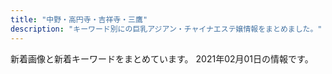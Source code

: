 ```yaml
---
title: "中野・高円寺・吉祥寺・三鷹"
description: "キーワード別にの巨乳アジアン・チャイナエステ嬢情報をまとめました。"
---
```


新着画像と新着キーワードをまとめています。
2021年02月01日の情報です。

<DmmAffiliateIns />
<KeywordTable
  shops={
    [
    {
        "station": "JR\u837b\u7aaa\u99c5\u5357\u53e3",
        "name": "Candle \uff5e\u30ad\u30e3\u30f3\u30c9\u30eb\uff5e",
        "url": "http://candle.mensest.work/",
        "img_links": [
            "http://candle.mensest.work/media/sites/9/2020/07/flash2-4.jpg",
            "http://candle.mensest.work/media/sites/9/2020/11/2-4-150x150.jpg",
            "http://candle.mensest.work/media/sites/9/2020/12/2-3.jpg",
            "http://candle.mensest.work/media/sites/9/2020/11/1-4-150x150.jpg",
            "http://candle.mensest.work/media/sites/9/2020/11/EF6C081D-9329-466E-B5E9-27DA0E2C4ECE-200x300.jpeg",
            "http://candle.mensest.work/media/sites/9/2020/12/3.jpg",
            "http://candle.mensest.work/media/sites/9/2020/12/2-150x150.jpg",
            "http://candle.mensest.work/media/sites/9/2020/11/2-2-150x150.jpg",
            "http://candle.mensest.work/media/sites/9/2020/11/2-2.jpg",
            "http://candle.mensest.work/media/sites/9/2020/11/2-3.jpg",
            "http://candle.mensest.work/media/sites/9/2020/12/1-1-150x150.jpg",
            "http://candle.mensest.work/media/sites/9/2020/12/5-225x300.jpg",
            "http://candle.mensest.work/media/sites/9/2020/12/4.jpg",
            "http://candle.mensest.work/media/sites/9/2020/12/1-1.jpg",
            "http://candle.mensest.work/media/sites/9/2020/12/3-1.jpg",
            "http://candle.mensest.work/media/sites/9/2021/01/2-150x150.jpg",
            "http://candle.mensest.work/media/sites/9/2020/12/2-1.jpg",
            "http://candle.mensest.work/media/sites/9/2021/01/1.jpg",
            "http://candle.mensest.work/media/sites/9/2020/12/1-4-150x150.jpg",
            "http://candle.mensest.work/media/sites/9/2020/12/1-2-225x300.jpg",
            "http://candle.mensest.work/media/sites/9/elementor/thumbs/1-5-p00xiuowp1h6aui8pmn668ogksihy9g9hm5b0k7oag.jpg",
            "http://candle.mensest.work/media/sites/9/2020/12/2-2-150x150.jpg",
            "http://candle.mensest.work/media/sites/9/2020/12/5-150x150.jpg",
            "http://candle.mensest.work/media/sites/9/2020/07/top-2.jpg",
            "http://candle.mensest.work/media/sites/9/elementor/thumbs/1-2-oytdcvqbto8vj51s937u67cgzmy9jj3l4efy6t2u9k.jpg",
            "http://candle.mensest.work/media/sites/9/2020/12/1-3.jpg",
            "http://candle.mensest.work/media/sites/9/2020/07/flash1-1.jpg",
            "http://candle.mensest.work/media/sites/9/2020/12/2.jpg",
            "http://candle.mensest.work/media/sites/9/2020/12/4-150x150.jpg",
            "http://candle.mensest.work/media/sites/9/2020/11/2-4.jpg",
            "http://candle.mensest.work/media/sites/9/2020/12/1-2.jpg",
            "http://candle.mensest.work/media/sites/9/2020/12/CBB0F5B0-E135-401D-9B02-DA7A2D8670CA-222x300.jpeg",
            "http://candle.mensest.work/media/sites/9/2020/11/1-3.jpg",
            "http://candle.mensest.work/media/sites/9/2021/01/2.jpg",
            "http://candle.mensest.work/media/sites/9/2020/12/1-5.jpg",
            "http://candle.mensest.work/media/sites/9/2020/12/1-2-150x150.jpg",
            "http://candle.mensest.work/media/sites/9/2020/12/1-5-150x150.jpg",
            "http://candle.mensest.work/media/sites/9/2020/12/3-225x300.jpg",
            "http://candle.mensest.work/media/sites/9/2020/12/2-2-200x300.jpg",
            "http://candle.mensest.work/media/sites/9/2020/12/2-1-150x150.jpg",
            "http://candle.mensest.work/media/sites/9/2020/12/2-3-150x150.jpg",
            "http://candle.mensest.work/media/sites/9/2020/07/1-2.jpg",
            "http://candle.mensest.work/media/sites/9/2020/12/1-4.jpg",
            "http://candle.mensest.work/media/sites/9/elementor/thumbs/1-3-ozn0op47z9jyfmb95htzjl5vn2uodtziwmu3o3pbqw.jpg",
            "http://candle.mensest.work/media/sites/9/2020/11/2-3-150x150.jpg",
            "http://candle.mensest.work/media/sites/9/2020/12/1-3-150x150.jpg",
            "http://candle.mensest.work/media/sites/9/2020/12/5.jpg",
            "http://candle.mensest.work/media/sites/9/2020/12/2-2.jpg",
            "http://candle.mensest.work/media/sites/9/2020/11/1-4.jpg",
            "http://candle.mensest.work/media/sites/9/2021/01/1-150x150.jpg",
            "http://candle.mensest.work/media/sites/9/2020/12/3-1-150x150.jpg",
            "http://candle.mensest.work/media/sites/9/2020/11/1-3-150x150.jpg",
            "http://candle.mensest.work/media/sites/9/2020/12/3-150x150.jpg",
            "http://candle.mensest.work/media/sites/9/2021/01/1-225x300.jpg"
        ],
        "keywords": {
            "\u30bb\u30af\u30b7\u30fc": 12,
            "C": 72,
            "85": 24,
            "89": 12,
            "83": 12,
            "87": 24,
            "86": 12,
            "88": 24,
            "E": 12,
            "82": 12,
            "D": 36,
            "\u80f8": 12
        }
    },
    {
        "url": "http://e-mira.net/",
        "keywords": {},
        "name": "\u30d4\u30e5\u30a2\u30cf\u30fc\u30c8",
        "img_links": [
            "http://e-mira.net/_src/18381158/navi_10.png",
            "http://e-mira.net/_src/18381452/footer_07.png",
            "http://e-mira.net/_src/18381600/navi_11.png",
            "http://e-mira.net/_src/18381071/navi_15.png",
            "http://e-mira.net/_src/18381136/footer_03.png",
            "http://e-mira.net/_src/18381645/navi_10.png",
            "http://e-mira.net/_src/18381270/footer_07.png",
            "http://e-mira.net/_src/18381638/navi_12.png",
            "http://e-mira.net/_src/18381629/sign.png",
            "http://e-mira.net/_src/18381267/footer_04.png",
            "http://e-mira.net/_src/18381435/navi_10.png",
            "http://e-mira.net/_src/18381654/sign.png",
            "http://e-mira.net/_src/18381783/wechatimg232.jpg",
            "http://e-mira.net/_src/18381182/footer_04.png",
            "http://e-mira.net/_src/18381356/navi_11.png",
            "http://e-mira.net/_src/18381377/footer_02.png",
            "http://e-mira.net/_src/18381399/navi_15.png",
            "http://e-mira.net/_src/18381653/sign.png",
            "http://e-mira.net/_src/25639974/navi_14.png",
            "http://e-mira.net/_src/18381349/sign.png",
            "http://e-mira.net/_src/18381449/footer_04.png",
            "http://e-mira.net/_src/18381066/navi_12.png",
            "http://e-mira.net/_src/25639969/navi_11.png",
            "http://e-mira.net/_src/19217859/sign.png",
            "http://e-mira.net/_src/19217847/profile_05.png",
            "http://e-mira.net/_src/19217856/footer_03.png",
            "http://e-mira.net/_src/18381391/navi_11.png",
            "http://e-mira.net/_src/18381269/footer_06.png",
            "http://e-mira.net/_src/20881472/screenshot_smartselect_2018-03-16-12-15-07.jpg",
            "http://e-mira.net/_src/18381224/footer_02.png",
            "http://e-mira.net/_src/18381473/screenshot_smartselect_2018-03-16-12-15-07.jpg",
            "http://e-mira.net/_src/23056970/unnamed_20180612172938653.jpg",
            "http://e-mira.net/_src/18381625/footer_05.png",
            "http://e-mira.net/_src/18381466/navi_14.png",
            "http://e-mira.net/_src/18381185/footer_07.png",
            "http://e-mira.net/_src/18381073/navi_10.png",
            "http://e-mira.net/_src/18381578/wechatimg108.jpg",
            "http://e-mira.net/_src/25639973/navi_13.png",
            "http://e-mira.net/_src/18381487/footer_07.png",
            "http://e-mira.net/_src/18381075/line.png",
            "http://e-mira.net/_src/18381469/navi_15.png",
            "http://e-mira.net/_src/18381090/footer_03.png",
            "http://e-mira.net/_src/19217842/wechatimg98.jpg",
            "http://e-mira.net/_src/18381400/navi_10.png",
            "http://e-mira.net/_src/18381272/sign.png",
            "http://e-mira.net/_src/18381417/footer_07.png",
            "http://e-mira.net/_src/18381413/footer_03.png",
            "http://e-mira.net/_src/18381652/profile_05.png",
            "http://e-mira.net/_src/18381671/navi_11.png",
            "http://e-mira.net/_src/18381094/footer_07.png",
            "http://e-mira.net/_src/18381390/navi_11.png",
            "http://e-mira.net/_src/18381063/navi_11.png",
            "http://e-mira.net/_src/18381365/navi_10.png",
            "http://e-mira.net/_src/18381566/navi_11.png",
            "http://e-mira.net/_src/18381462/navi_12.png",
            "http://e-mira.net/_src/18381154/navi_14.png",
            "http://e-mira.net/_src/18381461/navi_11.png",
            "http://e-mira.net/_src/18381569/navi_13.png",
            "http://e-mira.net/_src/18381678/navi_15.png",
            "http://e-mira.net/_src/18381187/sign.png",
            "http://e-mira.net/_src/18381432/navi_14.png",
            "http://e-mira.net/_src/18381358/navi_12.png",
            "http://e-mira.net/_src/18381574/navi_15.png",
            "http://e-mira.net/_src/39651631/wechatimg50.jpg",
            "http://e-mira.net/_src/18381416/footer_06.png",
            "http://e-mira.net/_src/18381467/navi_14.png",
            "http://e-mira.net/_src/18381592/footer_07.png",
            "http://e-mira.net/_src/18381670/navi_11.png",
            "http://e-mira.net/_src/18381687/profile_05.png",
            "http://e-mira.net/_src/18381485/footer_05.png",
            "http://e-mira.net/_src/18381676/navi_14.png",
            "http://e-mira.net/_src/18381285/navi_14.png",
            "http://e-mira.net/_src/18381149/navi_11.png",
            "http://e-mira.net/_src/25639991/footer_02.png",
            "http://e-mira.net/_src/18381112/navi_15.png",
            "http://e-mira.net/_src/18381664/sign.png",
            "http://e-mira.net/_src/18381482/footer_02.png",
            "http://e-mira.net/_src/18381484/footer_04.png",
            "http://e-mira.net/_src/31433038/wechatimg98.jpg",
            "http://e-mira.net/_src/18381414/footer_04.png",
            "http://e-mira.net/_src/19217838/navi_12.png",
            "http://e-mira.net/_src/18381183/footer_05.png",
            "http://e-mira.net/_src/18381314/sign.png",
            "http://e-mira.net/_src/18381740/wechatimg16.jpg",
            "http://e-mira.net/_src/18381152/navi_13.png",
            "http://e-mira.net/_src/18381309/footer_04.png",
            "http://e-mira.net/_src/18381478/sign.png",
            "http://e-mira.net/_src/18381588/footer_03.png",
            "http://e-mira.net/_src/18381292/line2.png",
            "http://e-mira.net/_src/18381311/footer_06.png",
            "http://e-mira.net/_src/18381193/navi_11.png",
            "http://e-mira.net/_src/18381425/navi_11.png",
            "http://e-mira.net/_src/19217830/navi_10.png",
            "http://e-mira.net/_src/19217832/navi_15.png",
            "http://e-mira.net/_src/25639988/sign.png",
            "http://e-mira.net/_src/18381483/footer_03.png",
            "http://e-mira.net/_src/44478269/wechatimg152.jpg",
            "http://e-mira.net/_src/18381338/sign.png",
            "http://e-mira.net/_src/25639978/navi_10.png",
            "http://e-mira.net/_src/18381248/navi_10.png",
            "http://e-mira.net/_src/18381571/navi_14.png",
            "http://e-mira.net/_src/18381093/footer_06.png",
            "http://e-mira.net/_src/18381673/navi_12.png",
            "http://e-mira.net/_src/18381310/footer_05.png",
            "http://e-mira.net/_src/18381322/navi_12.png",
            "http://e-mira.net/_src/18381568/navi_12.png",
            "http://e-mira.net/_src/18381428/navi_12.png",
            "http://e-mira.net/_src/18381419/sign.png",
            "http://e-mira.net/_src/18381680/navi_10.png",
            "http://e-mira.net/_src/18381139/footer_06.png",
            "http://e-mira.net/_src/18381092/footer_05.png",
            "http://e-mira.net/_src/18381155/navi_14.png",
            "http://e-mira.net/_src/18381661/footer_06.png",
            "http://e-mira.net/_src/18381611/navi_10.png",
            "http://e-mira.net/_src/18381237/navi_11.png",
            "http://e-mira.net/_src/18381286/navi_15.png",
            "http://e-mira.net/_src/18381307/footer_02.png",
            "http://e-mira.net/_src/18381412/footer_02.png",
            "http://e-mira.net/_src/18381368/smartselect_20190726-192136_wechat.jpg",
            "http://e-mira.net/_src/19217837/navi_12.png",
            "http://e-mira.net/_src/18381069/navi_14.png",
            "http://e-mira.net/_src/18381454/sign.png",
            "http://e-mira.net/_src/18381637/navi_12.png",
            "http://e-mira.net/_src/18381117/line2.png",
            "http://e-mira.net/_src/19173124/wechatimg705.jpg",
            "http://e-mira.net/_src/18381711/img20190616221341454274.jpg",
            "http://e-mira.net/_src/18381107/navi_13.png",
            "http://e-mira.net/_src/18381659/footer_04.png",
            "http://e-mira.net/_src/18381330/navi_10.png",
            "http://e-mira.net/_src/25639971/navi_12.png",
            "http://e-mira.net/_src/18381384/sign.png",
            "http://e-mira.net/_src/23056975/unnamed_%281%29.jpg",
            "http://e-mira.net/_src/19217840/navi_11.png",
            "http://e-mira.net/_src/50327149/wechatimg156_20201124112344134.jpg",
            "http://e-mira.net/_src/18381329/navi_15.png",
            "http://e-mira.net/_src/18381265/footer_02.png",
            "http://e-mira.net/_src/18381321/navi_11.png",
            "http://e-mira.net/_src/18381639/navi_13.png",
            "http://e-mira.net/_src/25639968/navi_11.png",
            "http://e-mira.net/_src/18381281/navi_12.png",
            "http://e-mira.net/_src/18381072/navi_15.png",
            "http://e-mira.net/_src/18381705/sign.png",
            "http://e-mira.net/_src/18381477/profile_05.png",
            "http://e-mira.net/_src/18381689/sign.png",
            "http://e-mira.net/_src/18381471/navi_10.png",
            "http://e-mira.net/_src/18381392/navi_12.png",
            "http://e-mira.net/_src/18381438/wechatimg152.jpg",
            "http://e-mira.net/_src/18381324/navi_13.png",
            "http://e-mira.net/_src/18381677/navi_14.png",
            "http://e-mira.net/_src/18381327/navi_14.png",
            "http://e-mira.net/_src/18381346/footer_06.png",
            "http://e-mira.net/_src/18381398/navi_15.png",
            "http://e-mira.net/_src/18381278/navi_11.png",
            "http://e-mira.net/_src/18381282/navi_13.png",
            "http://e-mira.net/_src/18381110/navi_14.png",
            "http://e-mira.net/_src/18381135/footer_02.png",
            "http://e-mira.net/_src/18381674/navi_13.png",
            "http://e-mira.net/_src/18381573/navi_15.png",
            "http://e-mira.net/_src/18381447/footer_02.png",
            "http://e-mira.net/_src/18381266/footer_03.png",
            "http://e-mira.net/_src/19217855/footer_04.png",
            "http://e-mira.net/_src/18381675/navi_13.png",
            "http://e-mira.net/_src/18381567/navi_12.png",
            "http://e-mira.net/_src/18381243/navi_14.png",
            "http://e-mira.net/_src/18381199/navi_14.png",
            "http://e-mira.net/_src/18381279/navi_11.png",
            "http://e-mira.net/_src/18381151/navi_12.png",
            "http://e-mira.net/_src/18381086/2ngh288160_5j9_anv8160kns5d6024f.jpg",
            "http://e-mira.net/_src/18381078/notice.png",
            "http://e-mira.net/_src/18381725/ac4.png",
            "http://e-mira.net/_src/18381343/footer_03.png",
            "http://e-mira.net/_src/18381312/footer_07.png",
            "http://e-mira.net/_src/18381373/sign.png",
            "http://e-mira.net/_src/18381601/navi_11.png",
            "http://e-mira.net/_src/18381436/navi_10.png",
            "http://e-mira.net/_src/18381575/navi_10.png",
            "http://e-mira.net/_src/18381719/ac1.png",
            "http://e-mira.net/_src/18381284/navi_14.png",
            "http://e-mira.net/_src/18381692/footer_02.png",
            "http://e-mira.net/_src/18381468/navi_15.png",
            "http://e-mira.net/_src/18381602/navi_12.png",
            "http://e-mira.net/_src/18381378/footer_03.png",
            "http://e-mira.net/_src/18381396/navi_14.png",
            "http://e-mira.net/_src/18381111/navi_15.png",
            "http://e-mira.net/_src/18381363/navi_15.png",
            "http://e-mira.net/_src/18381589/footer_04.png",
            "http://e-mira.net/_src/18381379/footer_04.png",
            "http://e-mira.net/_src/18381607/navi_14.png",
            "http://e-mira.net/_src/18381443/sign.png",
            "http://e-mira.net/_src/18381355/navi_11.png",
            "http://e-mira.net/_src/18381708/qr.png",
            "http://e-mira.net/_src/18381694/footer_04.png",
            "http://e-mira.net/_src/18381289/navi_10.png",
            "http://e-mira.net/_src/18381268/footer_05.png",
            "http://e-mira.net/_src/25639992/footer_03.png",
            "http://e-mira.net/_src/18381788/wechatimg329.jpg",
            "http://e-mira.net/_src/18381486/footer_06.png",
            "http://e-mira.net/_src/18381723/ac3.png",
            "http://e-mira.net/_src/49954707/wechatimg150.jpg",
            "http://e-mira.net/_src/18381109/navi_14.png",
            "http://e-mira.net/_src/18381679/navi_15.png",
            "http://e-mira.net/_src/25639995/footer_06.png",
            "http://e-mira.net/_src/18381240/navi_12.png",
            "http://e-mira.net/_src/18381605/navi_13.png",
            "http://e-mira.net/_src/18381697/footer_07.png",
            "http://e-mira.net/_src/18381681/navi_10.png",
            "http://e-mira.net/_src/18381364/navi_15.png",
            "http://e-mira.net/_src/18381380/footer_05.png",
            "http://e-mira.net/_src/18381064/navi_11.png",
            "http://e-mira.net/_src/18381489/sign.png",
            "http://e-mira.net/_src/18381359/navi_13.png",
            "http://e-mira.net/_src/18381721/ac2.png",
            "http://e-mira.net/_src/18381323/navi_12.png",
            "http://e-mira.net/_src/18381326/navi_14.png",
            "http://e-mira.net/_src/18381761/wechatimg329.jpg",
            "http://e-mira.net/_src/18381288/navi_10.png",
            "http://e-mira.net/_src/18381623/footer_03.png",
            "http://e-mira.net/_src/18381159/navi_10.png",
            "http://e-mira.net/_src/25639998/sign.png",
            "http://e-mira.net/_src/18381699/sign.png",
            "http://e-mira.net/_src/32345527/smartselect_20190726-192136_wechat.jpg",
            "http://e-mira.net/_src/18381660/footer_05.png",
            "http://e-mira.net/_src/21452462/wechatimg98.jpg",
            "http://e-mira.net/_src/18381662/footer_07.png",
            "http://e-mira.net/_src/18381142/sign.png",
            "http://e-mira.net/_src/18381108/navi_13.png",
            "http://e-mira.net/_src/18381397/navi_14.png",
            "http://e-mira.net/_src/19217854/footer_05.png",
            "http://e-mira.net/_src/25639972/navi_13.png",
            "http://e-mira.net/_src/18381197/navi_13.png",
            "http://e-mira.net/_src/18381672/navi_12.png",
            "http://e-mira.net/_src/18381180/footer_02.png",
            "http://e-mira.net/_src/18381280/navi_12.png",
            "http://e-mira.net/_src/19217835/navi_13.png",
            "http://e-mira.net/_src/18381238/navi_11.png",
            "http://e-mira.net/_src/18381644/navi_15.png",
            "http://e-mira.net/_src/18381606/navi_14.png",
            "http://e-mira.net/_src/18381333/unnamed_20180612172938653.jpg",
            "http://e-mira.net/_src/18381065/navi_12.png",
            "http://e-mira.net/_src/18381195/navi_12.png",
            "http://e-mira.net/_src/18381156/navi_15.png",
            "http://e-mira.net/_src/18381407/profile_05.png",
            "http://e-mira.net/_src/18381105/navi_12.png",
            "http://e-mira.net/_src/18381465/navi_13.png",
            "http://e-mira.net/_src/50913437/wechatimg412.jpg",
            "http://e-mira.net/_src/19217853/footer_06.png",
            "http://e-mira.net/_src/18381381/footer_06.png",
            "http://e-mira.net/_src/25639986/profile_05.png",
            "http://e-mira.net/_src/18381320/navi_11.png",
            "http://e-mira.net/_src/18381153/navi_13.png",
            "http://e-mira.net/_src/18381646/navi_10.png",
            "http://e-mira.net/_src/25639970/navi_12.png",
            "http://e-mira.net/_src/18381613/wechatimg705.jpg",
            "http://e-mira.net/_src/18381239/navi_12.png",
            "http://e-mira.net/_src/44386550/wechatimg50.jpg",
            "http://e-mira.net/_src/18381583/sign.png",
            "http://e-mira.net/_src/18381442/profile_05.png",
            "http://e-mira.net/_src/18381479/sign.png",
            "http://e-mira.net/_src/18381203/navi_10.png",
            "http://e-mira.net/_src/18381361/navi_14.png",
            "http://e-mira.net/_src/19217834/navi_14.png",
            "http://e-mira.net/_src/18381331/navi_10.png",
            "http://e-mira.net/_src/18381450/footer_05.png",
            "http://e-mira.net/_src/18381245/navi_15.png",
            "http://e-mira.net/_src/18381626/footer_06.png",
            "http://e-mira.net/_src/18381096/sign.png",
            "http://e-mira.net/_src/21452460/wechatimg232.jpg",
            "http://e-mira.net/_src/21452882/wechatimg108.jpg",
            "http://e-mira.net/_src/18381374/sign.png",
            "http://e-mira.net/_src/18381427/navi_12.png",
            "http://e-mira.net/_src/32450222/unnamed_20180612172938653.jpg",
            "http://e-mira.net/_src/18381067/navi_13.png",
            "http://e-mira.net/_src/18381648/wechatimg329.jpg",
            "http://e-mira.net/_src/18381068/navi_13.png",
            "http://e-mira.net/_src/19217814/wechatimg230.jpg",
            "http://e-mira.net/_src/18381576/navi_10.png",
            "http://e-mira.net/_src/21452507/wechatimg232.jpg",
            "http://e-mira.net/_src/25639979/navi_10.png",
            "http://e-mira.net/_src/18381448/footer_03.png",
            "http://e-mira.net/_src/18381241/navi_13.png",
            "http://e-mira.net/_src/18381460/navi_11.png",
            "http://e-mira.net/_src/18381247/navi_10.png",
            "http://e-mira.net/_src/25639977/navi_15.png",
            "http://e-mira.net/_src/18381304/sign.png",
            "http://e-mira.net/_src/18381089/footer_02.png",
            "http://e-mira.net/_src/19217848/sign.png",
            "http://e-mira.net/_src/18381408/sign.png",
            "http://e-mira.net/_src/18381415/footer_05.png",
            "http://e-mira.net/_src/18381227/footer_05.png",
            "http://e-mira.net/_src/18381565/navi_11.png",
            "http://e-mira.net/_src/18381444/sign.png",
            "http://e-mira.net/_src/19217836/navi_13.png",
            "http://e-mira.net/_src/18381617/profile_05.png",
            "http://e-mira.net/_src/18381603/navi_12.png",
            "http://e-mira.net/_src/18381683/wechatimg233.jpg",
            "http://e-mira.net/_src/18381221/sign.png",
            "http://e-mira.net/_src/18381693/footer_03.png",
            "http://e-mira.net/_src/18381228/footer_06.png",
            "http://e-mira.net/_src/18381658/footer_03.png",
            "http://e-mira.net/_src/18381150/navi_12.png",
            "http://e-mira.net/_src/18381657/footer_02.png",
            "http://e-mira.net/_src/18381409/sign.png",
            "http://e-mira.net/_src/18381177/sign.png",
            "http://e-mira.net/_src/18381229/footer_07.png",
            "http://e-mira.net/_src/18381196/navi_12.png",
            "http://e-mira.net/_src/18381283/navi_13.png",
            "http://e-mira.net/_src/18381231/sign.png",
            "http://e-mira.net/_src/18381624/footer_04.png",
            "http://e-mira.net/_src/25639996/footer_07.png",
            "http://e-mira.net/_src/18381464/navi_13.png",
            "http://e-mira.net/_src/18381202/navi_15.png",
            "http://e-mira.net/_src/18381362/navi_14.png",
            "http://e-mira.net/_src/18381140/footer_07.png",
            "http://e-mira.net/_src/18381430/navi_13.png",
            "http://e-mira.net/_src/18381618/sign.png",
            "http://e-mira.net/_src/25639987/sign.png",
            "http://e-mira.net/_src/18381372/profile_05.png",
            "http://e-mira.net/_src/19217829/navi_10.png",
            "http://e-mira.net/_src/18381162/line2.png",
            "http://e-mira.net/_src/18381344/footer_04.png",
            "http://e-mira.net/_src/18381590/footer_05.png",
            "http://e-mira.net/_src/18381200/navi_14.png",
            "http://e-mira.net/_src/18381403/wechatimg50.jpg",
            "http://e-mira.net/_src/19217839/navi_11.png",
            "http://e-mira.net/_src/18381357/navi_12.png",
            "http://e-mira.net/_src/25639994/footer_05.png",
            "http://e-mira.net/_src/18381604/navi_13.png",
            "http://e-mira.net/_src/18381209/line2.png",
            "http://e-mira.net/_src/18381137/footer_04.png",
            "http://e-mira.net/_src/18381429/navi_13.png",
            "http://e-mira.net/_src/18381572/navi_14.png",
            "http://e-mira.net/_src/18381207/line2.png",
            "http://e-mira.net/_src/18381426/navi_11.png",
            "http://e-mira.net/_src/19217857/footer_02.png",
            "http://e-mira.net/_src/18381619/sign.png",
            "http://e-mira.net/_src/18381395/navi_13.png",
            "http://e-mira.net/_src/18381470/navi_10.png",
            "http://e-mira.net/_src/18381225/footer_03.png",
            "http://e-mira.net/_src/18381622/footer_02.png",
            "http://e-mira.net/_src/25639993/footer_04.png",
            "http://e-mira.net/_src/25639976/navi_15.png",
            "http://e-mira.net/_src/50327153/wechatimg156_20201124112344134.jpg",
            "http://e-mira.net/_src/44386546/smartselect_20190726-192136_wechat.jpg",
            "http://e-mira.net/_src/18381106/navi_12.png",
            "http://e-mira.net/_src/18381635/navi_11.png",
            "http://e-mira.net/_src/18381226/footer_04.png",
            "http://e-mira.net/_src/18381433/navi_15.png",
            "http://e-mira.net/_src/18381570/navi_13.png",
            "http://e-mira.net/_src/18381262/sign.png",
            "http://e-mira.net/_src/18381091/footer_04.png",
            "http://e-mira.net/_src/18381582/profile_05.png",
            "http://e-mira.net/_src/18381627/footer_07.png",
            "http://e-mira.net/_src/18381077/line.png",
            "http://e-mira.net/_src/18381643/navi_15.png",
            "http://e-mira.net/_src/18381337/profile_05.png",
            "http://e-mira.net/_src/18381434/navi_15.png",
            "http://e-mira.net/_src/18381463/navi_12.png",
            "http://e-mira.net/_src/18381688/sign.png",
            "http://e-mira.net/_src/18381608/navi_15.png",
            "http://e-mira.net/_src/18381132/sign.png",
            "http://e-mira.net/_src/18381345/footer_05.png",
            "http://e-mira.net/_src/18381184/footer_06.png",
            "http://e-mira.net/_src/18381610/navi_10.png",
            "http://e-mira.net/_src/18381640/navi_13.png",
            "http://e-mira.net/_src/18381696/footer_06.png",
            "http://e-mira.net/_src/18381451/footer_06.png",
            "http://e-mira.net/_src/18381114/navi_10.png",
            "http://e-mira.net/_src/18381382/footer_07.png",
            "http://e-mira.net/_src/18381366/navi_10.png",
            "http://e-mira.net/_src/18381347/footer_07.png",
            "http://e-mira.net/_src/18381642/navi_14.png",
            "http://e-mira.net/_src/44478270/wechatimg152.jpg",
            "http://e-mira.net/_src/19217831/navi_15.png",
            "http://e-mira.net/_src/18381250/line2.png",
            "http://e-mira.net/_src/19217833/navi_14.png",
            "http://e-mira.net/_src/18381641/navi_14.png",
            "http://e-mira.net/_src/18381194/navi_11.png",
            "http://e-mira.net/_src/18381584/sign.png",
            "http://e-mira.net/_src/18381157/navi_15.png",
            "http://e-mira.net/_src/18381591/footer_06.png",
            "http://e-mira.net/_src/18381339/sign.png",
            "http://e-mira.net/_src/18381394/navi_13.png",
            "http://e-mira.net/_src/18381360/navi_13.png",
            "http://e-mira.net/_src/18381328/navi_15.png",
            "http://e-mira.net/_src/25639981/wechatimg156_20201124112344134.jpg",
            "http://e-mira.net/_src/18381242/navi_13.png",
            "http://e-mira.net/_src/18381325/navi_13.png",
            "http://e-mira.net/_src/18381393/navi_12.png",
            "http://e-mira.net/_src/18381594/sign.png",
            "http://e-mira.net/_src/19217849/sign.png",
            "http://e-mira.net/_src/25639975/navi_14.png",
            "http://e-mira.net/_src/18381113/navi_10.png",
            "http://e-mira.net/_src/18381070/navi_14.png",
            "http://e-mira.net/_src/18381119/line2.png",
            "http://e-mira.net/_src/18381431/navi_14.png",
            "http://e-mira.net/_src/18381587/footer_02.png",
            "http://e-mira.net/_src/18381148/navi_11.png",
            "http://e-mira.net/_src/19217852/footer_07.png",
            "http://e-mira.net/_src/18381204/navi_10.png",
            "http://e-mira.net/_src/18381181/footer_03.png",
            "http://e-mira.net/_src/18381138/footer_05.png",
            "http://e-mira.net/_src/18381695/footer_05.png",
            "http://e-mira.net/_src/18381342/footer_02.png",
            "http://e-mira.net/_src/18381201/navi_15.png",
            "http://e-mira.net/_src/44386538/wechatimg70_20200612110516119.jpg",
            "http://e-mira.net/_src/18381609/navi_15.png",
            "http://e-mira.net/_src/18381636/navi_11.png",
            "http://e-mira.net/_src/18381103/navi_11.png",
            "http://e-mira.net/_src/18381308/footer_03.png",
            "http://e-mira.net/_src/18381401/navi_10.png",
            "http://e-mira.net/_src/18381246/navi_15.png",
            "http://e-mira.net/_src/18381706/backback_03.png"
        ],
        "station": "JR\u9ad8\u5186\u5bfa\u99c5\u5317\u53e3"
    },
    {
        "station": "JR\u963f\u4f50\u30f6\u8c37\u99c5\u5357\u53e3",
        "img_links": [
            "http://www.amanni.work/img/xian1.jpg",
            "http://www.amanni.work/img/yuyu1.jpg",
            "http://www.amanni.work/img/kana1.jpg",
            "http://www.amanni.work/images/ac1.jpg",
            "http://www.amanni.work/images/b2.jpg",
            "http://www.amanni.work/images/mobile.jpg",
            "http://www.amanni.work/img/mina1.jpg",
            "http://www.amanni.work/images/4.jpg",
            "http://www.amanni.work/images/int2.jpg",
            "http://www.amanni.work/images/s1.jpg",
            "http://www.amanni.work/images/s4.jpg",
            "http://www.amanni.work/images/interior_t.jpg",
            "http://www.amanni.work/images/head.jpg",
            "http://www.amanni.work/images/2.jpg",
            "http://www.amanni.work/images/5.jpg",
            "http://www.amanni.work/images/b1.jpg",
            "http://www.amanni.work/images/s3.jpg",
            "http://www.amanni.work/images/ta.jpg",
            "http://www.amanni.work/images/tel.jpg",
            "http://www.amanni.work/images/sys2.jpg",
            "http://www.amanni.work/images/s2.jpg",
            "http://www.amanni.work/images/1.jpg",
            "http://www.amanni.work/images/int1.jpg",
            "http://www.amanni.work/img/riri1.jpg",
            "http://www.amanni.work/images/sys1.jpg",
            "http://www.amanni.work/images/3.jpg",
            "http://www.amanni.work/images/staff_t.jpg",
            "http://www.amanni.work/images/news.jpg",
            "http://www.amanni.work/images/s1.png"
        ],
        "url": "http://www.amanni.work/",
        "keywords": {},
        "name": "Amanda -\u30a2\u30de\u30f3\u30c0-"
    },
    {
        "url": "https://fairy.relaxjp.com/",
        "keywords": {
            "D": 2,
            "88": 1,
            "95": 3,
            "F": 1,
            "90": 1
        },
        "name": "\u30d5\u30a7\u30a2\u30ea\u30fc",
        "img_links": [
            "https://fairy.relaxjp.com/css/c01.jpg",
            "https://fairy.relaxjp.com/css/tel.png",
            "https://fairy.relaxjp.com/css/staff/staff04.jpg",
            "https://fairy.relaxjp.com/css/topright02.jpg",
            "https://fairy.relaxjp.com/css/nav/nav-003.png",
            "https://fairy.relaxjp.com/css/nav/nav-001.png",
            "https://fairy.relaxjp.com/css/nav/nav-005.png",
            "https://fairy.relaxjp.com/css/staff/staff03.jpg",
            "https://fairy.relaxjp.com/css/staff/staff05.jpg",
            "https://fairy.relaxjp.com/css/foot-tel.png",
            "https://fairy.relaxjp.com/css/staff/staff02.jpg",
            "https://fairy.relaxjp.com/css/nav/nav-006.png",
            "https://fairy.relaxjp.com/css/nav/nav-004.png",
            "https://fairy.relaxjp.com/css/nav/nav-002.png",
            "https://fairy.relaxjp.com/css/staff/staff01.jpg"
        ],
        "station": "JR\u9ad8\u5186\u5bfa\u99c5\u5317\u53e3"
    },
    {
        "url": "http://zeanfio.tokyo/",
        "img_links": [
            "http://zeanfio.tokyo/picture/s_staff.png",
            "http://zeanfio.tokyo/uploads/200615/1-200615130103941.jpg",
            "http://zeanfio.tokyo/picture/face_bj1.png",
            "http://zeanfio.tokyo/uploads/200525/1-2005251AZ0391.jpg",
            "http://zeanfio.tokyo/uploads/200826/1-200R612401XN.jpg",
            "http://zeanfio.tokyo/uploads/200826/1-200R612392D44.jpg",
            "http://zeanfio.tokyo/picture/top.jpg",
            "http://zeanfio.tokyo/picture/news.jpg",
            "http://zeanfio.tokyo/picture/room4.jpg",
            "http://zeanfio.tokyo/uploads/200613/1-20061313545XI.jpg",
            "http://zeanfio.tokyo/uploads/200826/1-200R6123J3U4.jpg",
            "http://zeanfio.tokyo/picture/pick.jpg",
            "http://zeanfio.tokyo/uploads/200826/1-200R612391O57.jpg",
            "http://zeanfio.tokyo/uploads/200826/1-200R61240505J.jpg",
            "http://zeanfio.tokyo/picture/room1.jpg",
            "http://zeanfio.tokyo/uploads/200826/1-200R6123K2943.jpg",
            "http://zeanfio.tokyo/picture/face.jpg",
            "http://zeanfio.tokyo/uploads/200826/1-200R612410XQ.jpg",
            "http://zeanfio.tokyo/uploads/200526/1-2005260T929410.jpg",
            "http://zeanfio.tokyo/uploads/200826/1-200R61240062U.jpg",
            "http://zeanfio.tokyo/picture/room3.jpg",
            "http://zeanfio.tokyo/picture/room2.jpg"
        ],
        "station": "JR\u5409\u7965\u5bfa\u99c5\u5317\u53e3",
        "keywords": {
            "85": 1,
            "D": 6,
            "86": 5,
            "E": 1
        },
        "name": "\u611b\u306e\u6d77"
    },
    {
        "keywords": {
            "C": 7
        },
        "url": "http://k-angel.info/",
        "name": "Angel\u30fb\u30a8\u30f3\u30b8\u30a7\u30eb",
        "station": "JR\u9ad8\u5186\u5bfa\u99c5\u5317\u53e3",
        "img_links": [
            "http://k-angel.info/images/g01.jpg",
            "http://k-angel.info/images/g06.jpg",
            "http://k-angel.info/images/zi_staff.png",
            "http://k-angel.info/images/nana.jpg",
            "http://k-angel.info/images/r3.jpg",
            "http://k-angel.info/images/g5.jpg",
            "http://k-angel.info/images/g2.jpg",
            "http://k-angel.info/images/r2.jpg",
            "http://k-angel.info/images/a5.jpg",
            "http://k-angel.info/images/flash1.jpg",
            "http://k-angel.info/images/r5.jpg",
            "http://k-angel.info/images/r6.jpg",
            "http://k-angel.info/images/r4.jpg",
            "http://k-angel.info/images/r1.jpg",
            "http://k-angel.info/images/flash.jpg"
        ]
    },
    {
        "url": "http://ms-heal.com/",
        "station": "JR\u9ad8\u5186\u5bfa\u99c5\u5357\u53e3",
        "keywords": {},
        "img_links": [
            "http://ms-heal.com/images/14.jpg",
            "http://ms-heal.com/images/052.jpg",
            "http://ms-heal.com/images/03.jpg",
            "http://ms-heal.com/images/07.jpg",
            "http://ms-heal.com/images/01.jpg",
            "http://ms-heal.com/images/new1.jpg",
            "http://ms-heal.com/images/m1.jpg",
            "http://ms-heal.com/images/tel.png",
            "http://ms-heal.com/images/131.jpg",
            "http://ms-heal.com/images/06.jpg",
            "http://ms-heal.com/images/12.jpg",
            "http://ms-heal.com/images/08.jpg",
            "http://ms-heal.com/images/s_cast.png",
            "http://ms-heal.com/images/02.jpg",
            "http://ms-heal.com/images/15.jpg",
            "http://ms-heal.com/images/09.jpg",
            "http://ms-heal.com/images/05.jpg",
            "http://ms-heal.com/images/053.jpg",
            "http://ms-heal.com/images/116.jpg",
            "http://ms-heal.com/images/13.jpg",
            "http://ms-heal.com/images/n3.jpg",
            "http://ms-heal.com/images/082.jpg",
            "http://ms-heal.com/images/girl.jpg",
            "http://ms-heal.com/images/11.jpg",
            "http://ms-heal.com/images/tiao.jpg",
            "http://ms-heal.com/images/n1.jpg",
            "http://ms-heal.com/images/04.jpg",
            "http://ms-heal.com/images/top1.jpg"
        ],
        "name": "\u9b54\u732b"
    },
    {
        "name": "\u30b9\u30a4\u30fc\u30c8\u30cf\u30cb\u30fc",
        "station": "JR\u837b\u7aaa\u99c5\u897f\u53e32",
        "url": "http://sweet-honey.jpn.mn/",
        "img_links": [
            "http://sweet-honey.jpn.mn/photos/sites/68/2021/01/2021012611141055.jpg",
            "http://sweet-honey.jpn.mn/images/ico01.png",
            "http://sweet-honey.jpn.mn/images/side_link01.png",
            "http://sweet-honey.jpn.mn/photos/sites/68/2021/01/2021012112500887.jpg",
            "http://sweet-honey.jpn.mn/images/mainimg01.png",
            "http://sweet-honey.jpn.mn/photos/sites/68/2019/12/2019121009263189.jpg",
            "http://sweet-honey.jpn.mn/photos/sites/68/2020/10/2020102804385899.jpg",
            "http://sweet-honey.jpn.mn/photos/sites/68/2020/12/2020122608221728.jpg",
            "http://sweet-honey.jpn.mn/images/room2.png",
            "http://sweet-honey.jpn.mn/photos/sites/68/2020/06/2020060401530098.jpg",
            "http://sweet-honey.jpn.mn/photos/sites/68/2019/12/2019122903172723.jpg",
            "http://sweet-honey.jpn.mn/photos/sites/68/2019/12/2019121009263018.jpg",
            "http://sweet-honey.jpn.mn/photos/sites/68/2019/12/2019121009263013.jpg",
            "http://sweet-honey.jpn.mn/photos/sites/68/2020/12/2020120908151915.jpg",
            "http://sweet-honey.jpn.mn/photos/sites/68/2020/06/2020060401504832.jpg",
            "http://sweet-honey.jpn.mn/images/room5.jpg",
            "http://sweet-honey.jpn.mn/photos/sites/68/2020/09/2020092908051538.jpg",
            "http://sweet-honey.jpn.mn/images/mainimg02.png",
            "http://sweet-honey.jpn.mn/photos/sites/68/2020/12/2020122608253883-e1608971203292.jpg",
            "http://sweet-honey.jpn.mn/images/side_link03.png",
            "http://sweet-honey.jpn.mn/images/room1.jpg",
            "http://sweet-honey.jpn.mn/images/room2.jpg",
            "http://sweet-honey.jpn.mn/images/room4.png",
            "http://sweet-honey.jpn.mn/images/room4.jpg",
            "http://sweet-honey.jpn.mn/photos/sites/68/2020/10/2020100307252790.jpg",
            "http://sweet-honey.jpn.mn/images/side_link02.png",
            "http://sweet-honey.jpn.mn/photos/sites/68/2021/01/2021012611140172.jpg",
            "http://sweet-honey.jpn.mn/photos/sites/68/2020/12/2020120106175599.jpg",
            "http://sweet-honey.jpn.mn/photos/sites/68/2019/12/2019122903172745.jpg",
            "http://sweet-honey.jpn.mn/photos/sites/68/2020/11/2020111901322238.jpg",
            "http://sweet-honey.jpn.mn/photos/sites/68/2021/01/2021012112503821.jpg",
            "http://sweet-honey.jpn.mn/photos/sites/68/2020/12/2020121102071696.jpg",
            "http://sweet-honey.jpn.mn/photos/sites/68/2020/11/2020111901330367.jpg"
        ],
        "keywords": {
            "88": 4,
            "\u30bb\u30af\u30b7\u30fc": 1,
            "85": 12,
            "D": 34,
            "86": 14,
            "87": 6,
            "E": 2
        }
    },
    {
        "img_links": [
            "https://cute.aoaoeo.com/wp-content/themes/este/img/top-img01.png",
            "https://cute.aoaoeo.com/wp-content/themes/este/img/1.jpg",
            "https://cute.aoaoeo.com/wp-content/uploads/2020/12/0987tcute.jpg",
            "https://cute.aoaoeo.com/wp-content/themes/este/img/call.png",
            "https://cute.aoaoeo.com/wp-content/themes/este/img/top-img01a.png",
            "https://cute.aoaoeo.com/wp-content/themes/este/img/tel_footer.png",
            "https://cute.aoaoeo.com/wp-content/themes/este/img/2.jpg",
            "https://cute.aoaoeo.com/wp-content/themes/este/img/top-img02g.png",
            "https://cute.aoaoeo.com/wp-content/themes/este/img/top-img03.png",
            "https://cute.aoaoeo.com/wp-content/themes/este/img/4.jpg",
            "https://cute.aoaoeo.com/wp-content/uploads/2020/12/09876cute.jpg",
            "https://cute.aoaoeo.com/wp-content/uploads/2018/12/3122311221cute.jpg",
            "https://cute.aoaoeo.com/wp-content/themes/este/img/3.jpg",
            "https://cute.aoaoeo.com/wp-content/themes/este/img/tel_header.png",
            "https://cute.aoaoeo.com/wp-content/themes/este/img/top-img04.png",
            "https://cute.aoaoeo.com/wp-content/themes/este/img/top-img01b.png",
            "https://cute.aoaoeo.com/wp-content/uploads/2020/12/spoiakhjcute.jpg"
        ],
        "url": "https://cute.aoaoeo.com/",
        "keywords": {
            "E": 8,
            "D": 7
        },
        "station": "\u65b9\u5357\u753a\u99c52\u756a\u51fa\u53e3",
        "name": "CUTE"
    },
    {
        "station": "\u6771\u9ad8\u5186\u5bfa\u99c5",
        "url": "http://www.relaxation-hana.xyz/",
        "keywords": {
            "D": 12,
            "86": 8,
            "C": 12,
            "87": 8,
            "85": 8
        },
        "name": "\u30ea\u30e9\u30af\u30bc\u30fc\u30b7\u30e7\u30f3\u83ef",
        "img_links": [
            "http://www.relaxation-hana.xyz/images/icon_info.png",
            "http://www.relaxation-hana.xyz/files/008.jpg",
            "http://www.relaxation-hana.xyz/files/007-03.jpg",
            "http://www.relaxation-hana.xyz/files/004-03.jpg",
            "http://www.relaxation-hana.xyz/files/006-02.jpg",
            "http://www.relaxation-hana.xyz/images/btn2.png",
            "http://www.relaxation-hana.xyz/images/icon_tel.png",
            "http://www.relaxation-hana.xyz/files/001-03.jpg",
            "http://www.relaxation-hana.xyz/files/005.jpg",
            "http://www.relaxation-hana.xyz/images/icon_staff.png",
            "http://www.relaxation-hana.xyz/files/001-02.jpg",
            "http://www.relaxation-hana.xyz/files/004-02.jpg",
            "http://www.relaxation-hana.xyz/files/006.jpg",
            "http://www.relaxation-hana.xyz/images/index_sm.png",
            "http://www.relaxation-hana.xyz/images/icon_top.png",
            "http://www.relaxation-hana.xyz/files/007-02.jpg",
            "http://www.relaxation-hana.xyz/files/004.jpg",
            "http://www.relaxation-hana.xyz/images/mainImg_sub.jpg",
            "http://www.relaxation-hana.xyz/files/001.jpg",
            "http://www.relaxation-hana.xyz/files/008-02.jpg",
            "http://www.relaxation-hana.xyz/files/005-03.jpg",
            "http://www.relaxation-hana.xyz/files/007.jpg",
            "http://www.relaxation-hana.xyz/files/005-02.jpg",
            "http://www.relaxation-hana.xyz/files/006-03.jpg",
            "http://www.relaxation-hana.xyz/files/008-03.jpg"
        ]
    },
    {
        "keywords": {
            "E": 11,
            "D": 16,
            "\u80f8": 3,
            "G": 3
        },
        "name": "Aroma Flower\uff5e\u30a2\u30ed\u30de\u30d5\u30e9\u30ef\u30fc\uff5e",
        "station": "JR\u963f\u4f50\u30f6\u8c37\u99c5\u5357\u53e3",
        "url": "https://aro-flower.com/",
        "img_links": [
            "https://aro-flower.com/wp-content/themes/este/img/6.jpg",
            "https://aro-flower.com/wp-content/themes/este/img/5.jpg",
            "https://aro-flower.com/wp-content/themes/este/img/1.jpg",
            "https://aro-flower.com/wp-content/themes/este/img/top-img03.png",
            "https://aro-flower.com/wp-content/themes/este/img/tel01.png",
            "https://aro-flower.com/wp-content/uploads/2019/01/sahoaaxsjlklslkla.jpg",
            "https://aro-flower.com/wp-content/uploads/2018/12/tyfugihojska.jpg",
            "https://aro-flower.com/wp-content/themes/este/img/3.jpg",
            "https://aro-flower.com/wp-content/themes/este/img/4.jpg",
            "https://aro-flower.com/wp-content/uploads/2019/09/wasedrftyguihoj.jpg",
            "https://aro-flower.com/wp-content/themes/este/img/top-img01.png",
            "https://aro-flower.com/wp-content/themes/este/img/tel.png",
            "https://aro-flower.com/wp-content/uploads/2019/03/srdtyfugih.jpg",
            "https://aro-flower.com/wp-content/uploads/2020/12/2908765sa.jpg",
            "https://aro-flower.com/wp-content/uploads/2020/12/3908765sa.jpg",
            "https://aro-flower.com/wp-content/uploads/2019/11/xcvbnmkpojihugy.jpg",
            "https://aro-flower.com/wp-content/uploads/2020/10/0987654908765sa.jpg",
            "https://aro-flower.com/wp-content/uploads/2020/12/1908765sa.jpg",
            "https://aro-flower.com/wp-content/themes/este/img/2.jpg",
            "https://aro-flower.com/wp-content/themes/este/img/top-img03a.png"
        ]
    },
    {
        "url": "http://flower.este.work/",
        "name": "Flower",
        "station": "JR\u5409\u7965\u5bfa\u99c5\u5317\u53e3",
        "img_links": [
            "http://flower.este.work/2/uploadimg/1605325605.jpg",
            "http://flower.este.work/2/uploadimg/1605325806.jpg",
            "http://flower.este.work/2/uploadimg/1605327663.jpg",
            "http://flower.este.work/road04.jpg",
            "http://flower.este.work/2/uploadimg/1582955908.jpg",
            "http://flower.este.work/2/uploadimg/1582956017.jpg",
            "http://flower.este.work/clock-5cc2bd5bcb7451b383ea47c700e43ebef3d82c1ed848c3d687cdd456fbe5589c.png",
            "http://flower.este.work/road02.jpg",
            "http://flower.este.work/road01.jpg",
            "http://flower.este.work/2/uploadimg/1594008592.jpg",
            "http://flower.este.work/2/uploadimg/1582956078.jpg",
            "http://flower.este.work/road03.jpg",
            "http://flower.este.work/2/uploadimg/1588680350.jpg",
            "http://flower.este.work/tel-c3a2f172a4364233cf4953ba8413cf3ce106683e214ac163f0bcec0a8d4147e4.png",
            "http://flower.este.work/2/uploadimg/1605325559.jpg"
        ],
        "keywords": {
            "88": 22,
            "83": 10,
            "D": 22,
            "E": 44,
            "90": 22,
            "C": 10,
            "84": 22
        }
    },
    {
        "name": "\u5f69\u6708",
        "url": "http://oil-msg.com/satsuki/",
        "station": "JR\u897f\u837b\u7aaa\u99c5\u5317\u53e3",
        "keywords": {},
        "img_links": [
            "http://oil-msg.com/satsuki/images/p-9.jpg",
            "http://oil-msg.com/satsuki/images/t-1.png",
            "http://oil-msg.com/satsuki/images/price_awaawa-3.png",
            "http://oil-msg.com/satsuki/images/p-11.jpg",
            "http://oil-msg.com/satsuki/images/symbol_red.png",
            "http://oil-msg.com/satsuki/images/price_awaawa-2.png",
            "http://oil-msg.com/satsuki/images/bnr_restart.jpg",
            "http://oil-msg.com/satsuki/images/price_other.png",
            "http://oil-msg.com/satsuki/images/p-8.jpg",
            "http://oil-msg.com/satsuki/images/copy.jpg",
            "http://oil-msg.com/satsuki/images/osirase.jpg",
            "http://oil-msg.com/satsuki/images/price_awaawa.png",
            "http://oil-msg.com/satsuki/images/p-10.jpg",
            "http://oil-msg.com/satsuki/images/p-12.jpg",
            "http://oil-msg.com/satsuki/images/price_oillymph.png",
            "http://oil-msg.com/satsuki/images/price_awaawa-1.png",
            "http://oil-msg.com/satsuki/images/back.png",
            "http://oil-msg.com/satsuki/images/special_campaign.jpg",
            "http://oil-msg.com/satsuki/images/p-5.jpg",
            "http://oil-msg.com/satsuki/images/campaign.jpg",
            "http://oil-msg.com/satsuki/images/mainImages.jpg"
        ]
    },
    {
        "keywords": {
            "C": 5,
            "87": 5,
            "86": 5,
            "D": 5
        },
        "station": "JR\u9ad8\u5186\u5bfa\u99c5\u5357\u53e3",
        "url": "http://f-rlx.xyz/",
        "img_links": [
            "http://f-rlx.xyz/s/image/nav_sys.png",
            "http://f-rlx.xyz/s/images/t3.jpg",
            "http://f-rlx.xyz/images/index_17.jpg",
            "http://f-rlx.xyz/s/images/service_01.png",
            "http://f-rlx.xyz/s/images/slider/next.png",
            "http://f-rlx.xyz/s/images/kanban.jpg",
            "http://f-rlx.xyz/girl/03.jpg",
            "http://f-rlx.xyz/s/images/okubokomachi.jpg",
            "http://f-rlx.xyz/images/index_07.jpg",
            "http://f-rlx.xyz/images/upload/thumb/ca7495be19fbf15b.jpg",
            "http://f-rlx.xyz/images/rec_11.jpg",
            "http://f-rlx.xyz/images/index_27.jpg",
            "http://f-rlx.xyz/images/index_19.jpg",
            "http://f-rlx.xyz/s/uploads/06.jpg",
            "http://f-rlx.xyz/images/index_16.jpg",
            "http://f-rlx.xyz/images/index_06.jpg",
            "http://f-rlx.xyz/images/upload/thumb/12c7dee67ce9a3ec.jpg",
            "http://f-rlx.xyz/s/images/service_03.png",
            "http://f-rlx.xyz/images/upload/thumb/939a60785cc7a167.jpg",
            "http://f-rlx.xyz/s/images/tel.png",
            "http://f-rlx.xyz/images/index_21.jpg",
            "http://f-rlx.xyz/images/index_09.jpg",
            "http://f-rlx.xyz/images/upload/thumb/87360a30af268254.jpg",
            "http://f-rlx.xyz/s/uploads/02.jpg",
            "http://f-rlx.xyz/images/index_13.jpg",
            "http://f-rlx.xyz/images/rec.jpg",
            "http://f-rlx.xyz/s/image/nav_cast.png",
            "http://f-rlx.xyz/s/image/nav_hotel.png",
            "http://f-rlx.xyz/images/index_24.jpg",
            "http://f-rlx.xyz/s/images/slider/1.jpg",
            "http://f-rlx.xyz/images/index_15.jpg",
            "http://f-rlx.xyz/images/upload/thumb/0365bf78f9f1e225.jpg",
            "http://f-rlx.xyz/s/images/pc.png",
            "http://f-rlx.xyz/images/index_10.jpg",
            "http://f-rlx.xyz/images/info.jpg",
            "http://f-rlx.xyz/girl/06.jpg",
            "http://f-rlx.xyz/girl/04.jpg",
            "http://f-rlx.xyz/images/index_20.jpg",
            "http://f-rlx.xyz/images/upload/thumb/ce903c0949e659f6.jpg",
            "http://f-rlx.xyz/images/index_02.jpg",
            "http://f-rlx.xyz/images/upload/thumb/02f5c6f80e764efa.jpg",
            "http://f-rlx.xyz/images/index_05.jpg",
            "http://f-rlx.xyz/images/upload/thumb/612c61f669752eb1.jpg",
            "http://f-rlx.xyz/images/upload/thumb/740e5dec2ca54806.jpg",
            "http://f-rlx.xyz/s/images/slider/prev.png",
            "http://f-rlx.xyz/s/images/top_2.jpg",
            "http://f-rlx.xyz/images/index_12.jpg",
            "http://f-rlx.xyz/images/03.jpg",
            "http://f-rlx.xyz/images/upload/thumb/90170edff42fc458.jpg",
            "http://f-rlx.xyz/images/index_01.jpg",
            "http://f-rlx.xyz/images/upload/thumb/f4775f16c6fc9aa2.jpg",
            "http://f-rlx.xyz/images/upload/thumb/b5b618087f90a9f8.jpg",
            "http://f-rlx.xyz/girl/02.jpg",
            "http://f-rlx.xyz/images/index_08.jpg",
            "http://f-rlx.xyz/s/uploads/08.jpg",
            "http://f-rlx.xyz/images/staff_11.jpg",
            "http://f-rlx.xyz/images/index_03.jpg",
            "http://f-rlx.xyz/s/image/nav_topics.png",
            "http://f-rlx.xyz/images/index_04.jpg",
            "http://f-rlx.xyz/images/upload/thumb/2efa8499992b3a9c.jpg",
            "http://f-rlx.xyz/images/02.jpg",
            "http://f-rlx.xyz/s/image/nav_top.png",
            "http://f-rlx.xyz/images/info_11.jpg",
            "http://f-rlx.xyz/s/images/iphone.png",
            "http://f-rlx.xyz/images/01.jpg",
            "http://f-rlx.xyz/images/index_29.jpg",
            "http://f-rlx.xyz/images/index_23.jpg",
            "http://f-rlx.xyz/s/images/t2.jpg",
            "http://f-rlx.xyz/s/images/slider/3.jpg",
            "http://f-rlx.xyz/images/upload/thumb/b40c9bdbc5a67fd9.jpg",
            "http://f-rlx.xyz/s/images/t4.jpg",
            "http://f-rlx.xyz/images/index_26.jpg",
            "http://f-rlx.xyz/images/index_28.jpg",
            "http://f-rlx.xyz/s/image/nav_manga.png",
            "http://f-rlx.xyz/s/images/t1.jpg"
        ],
        "name": "\u3082\u307f\u30fc\u3086"
    },
    {
        "keywords": {},
        "station": "JR\u4e2d\u91ce\u99c5\u5357\u53e3",
        "name": "Angelica\u30fb\u30a2\u30f3\u30b8\u30a7\u30ea\u30ab",
        "img_links": [
            "http://heal-rlx.com/images/sptod.png",
            "http://heal-rlx.com/scdl/staff/10021.jpg",
            "http://heal-rlx.com/images/access/road2.jpg",
            "http://heal-rlx.com/images/access/road3.jpg",
            "http://heal-rlx.com/scdl/staff/10071.jpg",
            "http://heal-rlx.com/images/rec.jpg",
            "http://heal-rlx.com/scdl/staff/10011.jpg",
            "http://heal-rlx.com/scdl/staff/10102.jpg",
            "http://heal-rlx.com/scdl/staff/10051.jpg",
            "http://heal-rlx.com/images/access/road1.jpg",
            "http://heal-rlx.com/scdl/staff/10041.jpg",
            "http://heal-rlx.com/images/access/kanban.jpg",
            "http://heal-rlx.com/images/gallery/gallery01.jpg",
            "http://heal-rlx.com/scdl/staff/10031.jpg",
            "http://heal-rlx.com/scdl/staff/10131.jpg",
            "http://heal-rlx.com/images/campaign1.jpg",
            "http://heal-rlx.com/images/gallery/gallery02.jpg",
            "http://heal-rlx.com/scdl/staff/10111.jpg",
            "http://heal-rlx.com/images/gallery/gallery03.jpg",
            "http://heal-rlx.com/images/access/roaddm.png",
            "http://heal-rlx.com/scdl/staff/10121.jpg",
            "http://heal-rlx.com/images/sptel.png",
            "http://heal-rlx.com/images/access/road4.jpg",
            "http://heal-rlx.com/scdl/staff/10122.jpg",
            "http://heal-rlx.com/images/campaign2.jpg",
            "http://heal-rlx.com/scdl/staff/10101.jpg"
        ],
        "url": "http://heal-rlx.com/"
    },
    {
        "keywords": {
            "C": 12,
            "D": 3,
            "E": 3,
            "86": 6
        },
        "url": "http://hakanai.tokyo/",
        "name": "\u65b0\u53f0\u5317",
        "station": "JR\u9ad8\u5186\u5bfa\u99c5\u5317\u53e3",
        "img_links": [
            "http://hakanai.tokyo/style/images/room2.jpg",
            "http://hakanai.tokyo/style/images/bj3.png",
            "http://hakanai.tokyo/uploads/200903/1-200Z3144I92D.jpg",
            "http://hakanai.tokyo/style/images/top.png",
            "http://hakanai.tokyo/style/images/girl-z2.jpg",
            "http://hakanai.tokyo/style/images/dt.jpg",
            "http://hakanai.tokyo/uploads/201225/1-2012251A14GR.jpg",
            "http://hakanai.tokyo/style/images/room4.jpg",
            "http://hakanai.tokyo/uploads/210112/1-21011216131CG.jpg",
            "http://hakanai.tokyo/style/images/room3.jpg",
            "http://hakanai.tokyo/style/images/end.jpg",
            "http://hakanai.tokyo/style/images/staff_line.png",
            "http://hakanai.tokyo/uploads/200903/1-200Z3144H2605.jpg",
            "http://hakanai.tokyo/uploads/200903/1-200Z3144JG54.jpg",
            "http://hakanai.tokyo/uploads/200703/1-200F314511G53.jpg",
            "http://hakanai.tokyo/style/images/mobile.jpg",
            "http://hakanai.tokyo/uploads/210112/1-210112161334V9.jpg",
            "http://hakanai.tokyo/uploads/210112/1-21011215202O45.jpg",
            "http://hakanai.tokyo/uploads/210112/1-210112161346461.jpg",
            "http://hakanai.tokyo/uploads/201225/1-2012251A210T8.jpg",
            "http://hakanai.tokyo/uploads/210112/1-210112151422E5.jpg",
            "http://hakanai.tokyo/uploads/200703/1-200F3144ZN57.jpg",
            "http://hakanai.tokyo/style/images/girl-z1.jpg",
            "http://hakanai.tokyo/uploads/201225/1-2012251A2024P.jpg",
            "http://hakanai.tokyo/plus/images/room5.jpg",
            "http://hakanai.tokyo/style/images/room1.jpg",
            "http://hakanai.tokyo/uploads/210112/1-210112151943312.jpg"
        ]
    },
    {
        "keywords": {
            "85": 1
        },
        "station": "\u9dfa\u30ce\u5bae\u99c5\u5317\u53e3",
        "name": "\u7965\u60a6 \u3057\u3087\u3046\u3048\u3064",
        "img_links": [
            "http://relaxbest.net/js/sliderLine/slide_next.png",
            "http://relaxbest.net/js/sliderLine/slide_prev.png",
            "http://relaxbest.net/uploadfiles/images/campaignRelaxbest3.jpg",
            "http://relaxbest.net/images/store/01.jpg",
            "http://relaxbest.net/staffPhoto/s20200804090123.jpg",
            "http://relaxbest.net/images/returnBtn.png",
            "http://relaxbest.net/images/store/04.jpg",
            "http://relaxbest.net/staffPhoto/b20200202033738.jpg",
            "http://relaxbest.net/staffPhoto/s20201209220046.jpg",
            "http://relaxbest.net/staffPhoto/b20200904172838.jpg",
            "http://relaxbest.net/images/store/02.jpg",
            "http://relaxbest.net/staffPhoto/s20200202033738.jpg",
            "http://relaxbest.net/images/store/05.jpg",
            "http://relaxbest.net/staffPhoto/s20200904172838.jpg",
            "http://relaxbest.net/staffPhoto/b20201209220046.jpg",
            "http://relaxbest.net/images/store/03.jpg",
            "http://relaxbest.net/staffPhoto/b20200804090123.jpg"
        ],
        "url": "http://relaxbest.net/"
    },
    {
        "station": "JR\u4e09\u9df9\u99c5\u5357\u53e3",
        "img_links": [
            "http://f-relax.net/girl/03a.jpg",
            "http://f-relax.net/girl/04.jpg",
            "http://f-relax.net/images/index_06.jpg",
            "http://f-relax.net/girl/02.jpg",
            "http://f-relax.net/images/line.jpg",
            "http://f-relax.net/images/index_05.jpg",
            "http://f-relax.net/images/index_11.jpg",
            "http://f-relax.net/images/index_16.jpg",
            "http://f-relax.net/images/info_09.jpg",
            "http://f-relax.net/girl/03b.jpg",
            "http://f-relax.net/girl/04b.jpg",
            "http://f-relax.net/images/01.jpg",
            "http://f-relax.net/images/index_02.jpg",
            "http://f-relax.net/images/index_12.jpg",
            "http://f-relax.net/images/index_01.jpg",
            "http://f-relax.net/images/index_14.jpg",
            "http://f-relax.net/girl/01a.jpg",
            "http://f-relax.net/images/acc.jpg",
            "http://f-relax.net/girl/01.jpg",
            "http://f-relax.net/images/index_07.jpg",
            "http://f-relax.net/images/rec.jpg",
            "http://f-relax.net/girl/04a.jpg",
            "http://f-relax.net/images/02.jpg",
            "http://f-relax.net/images/rec_09.jpg",
            "http://f-relax.net/images/index_13.jpg",
            "http://f-relax.net/images/info.jpg",
            "http://f-relax.net/images/staff_09.jpg",
            "http://f-relax.net/girl/01b.jpg",
            "http://f-relax.net/images/index_03.jpg",
            "http://f-relax.net/girl/03.jpg",
            "http://f-relax.net/images/sub_12.jpg",
            "http://f-relax.net/girl/02b.jpg",
            "http://f-relax.net/images/index_04.jpg",
            "http://f-relax.net/girl/02a.jpg"
        ],
        "keywords": {
            "C": 4,
            "86": 1,
            "88": 1,
            "90": 1,
            "85": 1
        },
        "url": "http://f-relax.net/",
        "name": "\u30a8\u30b9\u30fb\u30c8\u30c3\u30d7"
    },
    {
        "img_links": [
            "http://tiamo.est.cm/photos/sites/16/2020/10/2020100215541310.jpg",
            "http://tiamo.est.cm/photos/sites/16/2019/02/2019022504461224.jpg",
            "http://tiamo.est.cm/photos/sites/16/2019/12/2019121213010461.jpg",
            "http://tiamo.est.cm/images/room1.jpg",
            "http://tiamo.est.cm/photos/sites/16/2020/12/2020121115410954.jpg",
            "http://tiamo.est.cm/photos/sites/16/2020/03/2020032117100643.jpg",
            "http://tiamo.est.cm/photos/sites/16/2019/10/2019100609583456.jpg",
            "http://tiamo.est.cm/photos/sites/16/2019/11/2019112916425386.jpg",
            "http://tiamo.est.cm/images/s_link.png",
            "http://tiamo.est.cm/photos/sites/16/2019/09/2019091305161637.jpg",
            "http://tiamo.est.cm/photos/sites/16/2019/06/2019061308373522.jpg",
            "http://tiamo.est.cm/photos/sites/16/2020/12/2020120816534353.jpg",
            "http://tiamo.est.cm/photos/sites/16/2019/09/2019092706034341.jpg",
            "http://tiamo.est.cm/images/mobile.jpg",
            "http://tiamo.est.cm/photos/sites/16/2019/01/201901070121054.jpg",
            "http://tiamo.est.cm/photos/sites/16/2019/05/2019051805223561.jpg",
            "http://tiamo.est.cm/photos/sites/16/2020/09/2020090113560014.jpg",
            "http://tiamo.est.cm/photos/sites/16/2019/06/2019061308384319.jpg",
            "http://tiamo.est.cm/photos/sites/16/2019/11/2019112916424434.jpg",
            "http://tiamo.est.cm/photos/sites/16/2019/10/2019100609583559.jpg",
            "http://tiamo.est.cm/photos/sites/16/2019/02/201902040136128.jpg",
            "http://tiamo.est.cm/photos/sites/16/2019/02/2019022103514986.jpg",
            "http://tiamo.est.cm/photos/sites/16/2018/12/2018122309504169.jpg",
            "http://tiamo.est.cm/photos/sites/16/2019/11/2019111618115535.jpg",
            "http://tiamo.est.cm/photos/sites/16/2019/04/2019042312131627.jpg",
            "http://tiamo.est.cm/photos/sites/16/2020/12/202012151040125.jpg",
            "http://tiamo.est.cm/photos/sites/16/2020/12/2020122816370660.jpg",
            "http://tiamo.est.cm/photos/sites/16/2019/10/2019102808592746.jpg",
            "http://tiamo.est.cm/photos/sites/16/2020/01/202001021448489.jpg",
            "http://tiamo.est.cm/photos/sites/16/2020/04/2020040719075052.jpg",
            "http://tiamo.est.cm/photos/sites/16/2019/11/201911211440009.jpg",
            "http://tiamo.est.cm/images/info2.jpg",
            "http://tiamo.est.cm/photos/sites/16/2019/10/201910170236597.jpg",
            "http://tiamo.est.cm/images/room2.jpg",
            "http://tiamo.est.cm/photos/sites/16/2019/06/2019060309273039.jpg",
            "http://tiamo.est.cm/photos/sites/16/2019/10/2019100609583438.jpg",
            "http://tiamo.est.cm/photos/sites/16/2019/06/2019061308374125.jpg",
            "http://tiamo.est.cm/photos/sites/16/2019/03/2019032704483312.jpg",
            "http://tiamo.est.cm/photos/sites/16/2019/04/2019040203465428.jpg",
            "http://tiamo.est.cm/photos/sites/16/2019/11/201911110221151.jpg",
            "http://tiamo.est.cm/photos/sites/16/2019/04/2019042409430492.jpg",
            "http://tiamo.est.cm/photos/sites/16/2019/01/2019011704003027.jpg",
            "http://tiamo.est.cm/photos/sites/16/2019/04/201904210439188.jpg",
            "http://tiamo.est.cm/photos/sites/16/2020/01/202001121439451.jpg",
            "http://tiamo.est.cm/images/s_staff.png",
            "http://tiamo.est.cm/photos/sites/16/2018/12/2018122309504119.jpg",
            "http://tiamo.est.cm/photos/sites/16/2021/01/2021010814005755.jpg",
            "http://tiamo.est.cm/photos/sites/16/2019/11/2019111618114937.jpg",
            "http://tiamo.est.cm/photos/sites/16/2019/05/2019052205515177.jpg",
            "http://tiamo.est.cm/images/info.jpg",
            "http://tiamo.est.cm/photos/sites/16/2019/06/2019060106550595.jpg",
            "http://tiamo.est.cm/photos/sites/16/2020/12/2020121115411084.jpg",
            "http://tiamo.est.cm/photos/sites/16/2021/01/202101201031192.jpg",
            "http://tiamo.est.cm/photos/sites/16/2019/10/2019100509040927.jpg",
            "http://tiamo.est.cm/photos/sites/16/2020/08/2020081718281333.jpg",
            "http://tiamo.est.cm/photos/sites/16/2019/05/2019051805223542.jpg",
            "http://tiamo.est.cm/photos/sites/16/2019/05/2019051506070075.jpg",
            "http://tiamo.est.cm/photos/sites/16/2020/12/2020121511394593.jpg",
            "http://tiamo.est.cm/photos/sites/16/2020/04/2020040719074887.jpg",
            "http://tiamo.est.cm/photos/sites/16/2019/02/201902150655387.jpg",
            "http://tiamo.est.cm/photos/sites/16/2019/07/2019071807500551.jpg",
            "http://tiamo.est.cm/photos/sites/16/2020/09/2020090119164058.jpg",
            "http://tiamo.est.cm/photos/sites/16/2019/10/2019101009361790.jpg",
            "http://tiamo.est.cm/photos/sites/16/2020/01/2020010214484798.jpg",
            "http://tiamo.est.cm/photos/sites/16/2019/03/2019032302514530.jpg",
            "http://tiamo.est.cm/photos/sites/16/2020/09/2020090119163997.jpg",
            "http://tiamo.est.cm/photos/sites/16/2019/09/2019092706034376.jpg",
            "http://tiamo.est.cm/photos/sites/16/2020/04/2020040719074948.jpg",
            "http://tiamo.est.cm/images/tel.jpg",
            "http://tiamo.est.cm/photos/sites/16/2021/01/2021010814011480.jpg",
            "http://tiamo.est.cm/photos/sites/16/2019/07/2019070304563516.jpg",
            "http://tiamo.est.cm/photos/sites/16/2020/09/2020090310264131.jpg",
            "http://tiamo.est.cm/photos/sites/16/2020/01/2020010414482161.jpg",
            "http://tiamo.est.cm/photos/sites/16/2020/08/2020080919331991.jpg",
            "http://tiamo.est.cm/photos/sites/16/2020/12/2020121511400588.jpg",
            "http://tiamo.est.cm/photos/sites/16/2020/08/2020080919330287.jpg",
            "http://tiamo.est.cm/photos/sites/16/2020/10/2020101916060069.jpg",
            "http://tiamo.est.cm/photos/sites/16/2020/01/2020011214394469.jpg",
            "http://tiamo.est.cm/photos/sites/16/2019/07/2019071807501169.jpg",
            "http://tiamo.est.cm/photos/sites/16/2020/07/202007311723412.jpg",
            "http://tiamo.est.cm/photos/sites/16/2019/03/2019030204165241.jpg",
            "http://tiamo.est.cm/photos/sites/16/2020/12/2020122816370780.jpg",
            "http://tiamo.est.cm/photos/sites/16/2019/11/201911211439573.jpg",
            "http://tiamo.est.cm/photos/sites/16/2019/10/2019103105052685.jpg",
            "http://tiamo.est.cm/photos/sites/16/2019/07/2019071807511940.jpg",
            "http://tiamo.est.cm/photos/sites/16/2019/01/2019013010164217.jpg",
            "http://tiamo.est.cm/images/room3.jpg",
            "http://tiamo.est.cm/photos/sites/16/2019/10/201910280859215.jpg",
            "http://tiamo.est.cm/photos/sites/16/2020/01/2020013116444579.jpg",
            "http://tiamo.est.cm/photos/sites/16/2021/01/2021010814004971.jpg",
            "http://tiamo.est.cm/photos/sites/16/2019/04/2019041407533520.jpg",
            "http://tiamo.est.cm/photos/sites/16/2021/01/2021010814010579.jpg",
            "http://tiamo.est.cm/photos/sites/16/2019/01/201901301016379.jpg",
            "http://tiamo.est.cm/photos/sites/16/2020/09/2020091415400096.jpg",
            "http://tiamo.est.cm/photos/sites/16/2020/01/2020010214484750.jpg",
            "http://tiamo.est.cm/photos/sites/16/2018/12/2018121406553576.jpg",
            "http://tiamo.est.cm/photos/sites/16/2019/10/2019101702370536.jpg",
            "http://tiamo.est.cm/photos/sites/16/2018/12/2018121406553544.jpg",
            "http://tiamo.est.cm/photos/sites/16/2020/08/2020080919325627.jpg",
            "http://tiamo.est.cm/photos/sites/16/2019/06/2019060106550475.jpg",
            "http://tiamo.est.cm/images/s_news.jpg",
            "http://tiamo.est.cm/photos/sites/16/2020/10/2020102612574811.jpg",
            "http://tiamo.est.cm/photos/sites/16/2020/01/2020012811063067.jpg",
            "http://tiamo.est.cm/photos/sites/16/2020/07/2020073117233448.jpg",
            "http://tiamo.est.cm/photos/sites/16/2020/12/2020121115410975.jpg",
            "http://tiamo.est.cm/photos/sites/16/2019/02/2019022103515090.jpg",
            "http://tiamo.est.cm/photos/sites/16/2019/02/2019021004291054.jpg",
            "http://tiamo.est.cm/photos/sites/16/2019/11/2019111102212226.jpg",
            "http://tiamo.est.cm/photos/sites/16/2019/03/2019030204165278.jpg",
            "http://tiamo.est.cm/photos/sites/16/2019/07/2019070304563152.jpg",
            "http://tiamo.est.cm/photos/sites/16/2019/05/2019050806313810.jpg",
            "http://tiamo.est.cm/photos/sites/16/2020/02/2020022318144780.jpg",
            "http://tiamo.est.cm/photos/sites/16/2020/02/2020021316180785.jpg",
            "http://tiamo.est.cm/photos/sites/16/2019/05/201905150606545.jpg",
            "http://tiamo.est.cm/photos/sites/16/2020/07/2020073117235621.jpg",
            "http://tiamo.est.cm/photos/sites/16/2019/12/2019122413254035.jpg",
            "http://tiamo.est.cm/photos/sites/16/2019/07/201907180751140.jpg",
            "http://tiamo.est.cm/photos/sites/16/2019/04/2019040203470171.jpg",
            "http://tiamo.est.cm/photos/sites/16/2020/01/2020013116443838.jpg",
            "http://tiamo.est.cm/photos/sites/16/2020/03/2020032117100085.jpg",
            "http://tiamo.est.cm/photos/sites/16/2019/01/2019010701210525.jpg",
            "http://tiamo.est.cm/photos/sites/16/2019/02/201902250446067.jpg",
            "http://tiamo.est.cm/photos/sites/16/2020/07/2020073117240183.jpg",
            "http://tiamo.est.cm/photos/sites/16/2018/12/2018121406553545.jpg",
            "http://tiamo.est.cm/photos/sites/16/2019/02/2019022705551633.jpg",
            "http://tiamo.est.cm/photos/sites/16/2019/12/2019122413254665.jpg",
            "http://tiamo.est.cm/photos/sites/16/2020/07/2020073117234868.jpg",
            "http://tiamo.est.cm/images/room4.jpg",
            "http://tiamo.est.cm/photos/sites/16/2019/05/2019050709004996.jpg",
            "http://tiamo.est.cm/photos/sites/16/2020/02/2020022318144854.jpg",
            "http://tiamo.est.cm/photos/sites/16/2020/12/2020121510401075.jpg",
            "http://tiamo.est.cm/photos/sites/16/2019/09/2019091305155490.jpg",
            "http://tiamo.est.cm/photos/sites/16/2020/10/2020102816394236.jpg",
            "http://tiamo.est.cm/photos/sites/16/2019/04/2019041207560431.jpg",
            "http://tiamo.est.cm/photos/sites/16/2020/01/2020010414482193.jpg",
            "http://tiamo.est.cm/photos/sites/16/2019/01/2019013109493388.jpg",
            "http://tiamo.est.cm/photos/sites/16/2019/05/2019050406012387.jpg",
            "http://tiamo.est.cm/photos/sites/16/2019/10/2019103105053059.jpg",
            "http://tiamo.est.cm/photos/sites/16/2019/06/2019060309274151.jpg",
            "http://tiamo.est.cm/photos/sites/16/2020/10/2020100411202830.jpg",
            "http://tiamo.est.cm/photos/sites/16/2019/10/2019100609583491.jpg",
            "http://tiamo.est.cm/photos/sites/16/2019/05/2019051506070732.jpg",
            "http://tiamo.est.cm/photos/sites/16/2019/01/2019011704002432.jpg",
            "http://tiamo.est.cm/images/s3.jpg",
            "http://tiamo.est.cm/photos/sites/16/2019/03/2019032302515060.jpg",
            "http://tiamo.est.cm/photos/sites/16/2020/02/2020021316181264.jpg",
            "http://tiamo.est.cm/photos/sites/16/2019/07/201907030456388.jpg",
            "http://tiamo.est.cm/photos/sites/16/2019/06/2019060309273668.jpg",
            "http://tiamo.est.cm/photos/sites/16/2020/12/2020121115410880.jpg",
            "http://tiamo.est.cm/photos/sites/16/2020/02/2020020810372852.jpg"
        ],
        "name": "TIAMO \u30c6\u30a3\u30a2\u30e2",
        "keywords": {
            "C": 40,
            "D": 214,
            "84": 10,
            "89": 50,
            "83": 20,
            "86": 190,
            "88": 140,
            "F": 10,
            "E": 432,
            "87": 220,
            "85": 60
        },
        "station": "JR\u837b\u7aaa\u99c5\u5357\u53e3",
        "url": "http://tiamo.est.cm/"
    },
    {
        "url": "http://www.come0.work/",
        "station": "JR\u4e2d\u91ce\u99c5\u5357\u53e3",
        "name": "\u591c\u6765\u9999",
        "img_links": [
            "http://www.come0.work/templets/default/picture/stal.png",
            "http://www.come0.work/uploads/201110/1-201110102F2323.jpg",
            "http://www.come0.work/templets/default/picture/top01.png",
            "http://www.come0.work/uploads/201102/1-201102105636225.jpg",
            "http://www.come0.work/templets/default/picture/tit1.jpg",
            "http://www.come0.work/templets/default/picture/top03.png",
            "http://www.come0.work/templets/default/picture/tit5.jpg",
            "http://www.come0.work/templets/default/picture/tit2.jpg",
            "http://www.come0.work/uploads/201102/1-201102105649605.jpg",
            "http://www.come0.work/templets/default/picture/tit3.jpg",
            "http://www.come0.work/{dede:global.cfg_templets_skin/}/picture/cg01.jpg",
            "http://www.come0.work/templets/default/picture/sys1.jpg",
            "http://www.come0.work/{dede:global.cfg_templets_skin/}/picture/cg02.jpg",
            "http://www.come0.work/templets/default/picture/footer.png",
            "http://www.come0.work/templets/default/picture/tit4.jpg",
            "http://www.come0.work/templets/default/picture/top02.png"
        ],
        "keywords": {
            "\u4e73": 1
        }
    },
    {
        "station": "JR\u837b\u7aaa\u99c5\u897f\u53e3",
        "name": "\u53f0\u6e7eSpa",
        "keywords": {},
        "url": "http://esthe-taiwanspa.com/",
        "img_links": [
            "http://esthe-taiwanspa.com/img/pagetop.png",
            "http://esthe-taiwanspa.com/img/nana2.jpg",
            "http://esthe-taiwanspa.com/img/photo_01.jpg",
            "http://esthe-taiwanspa.com/img/corona-4.jpg",
            "http://esthe-taiwanspa.com/img/mami.jpg",
            "http://esthe-taiwanspa.com/img/tel_img.png",
            "http://esthe-taiwanspa.com/img/rei02.jpg",
            "http://esthe-taiwanspa.com/img/yuki.jpg",
            "http://esthe-taiwanspa.com/img/miki.jpg",
            "http://esthe-taiwanspa.com/img/sara2.jpg",
            "http://esthe-taiwanspa.com/img/mask02.jpg",
            "http://esthe-taiwanspa.com/img/honoka02.jpg",
            "http://esthe-taiwanspa.com/img/reina3.jpg",
            "http://esthe-taiwanspa.com/img/topbg02.jpg",
            "http://esthe-taiwanspa.com/img/anna.png",
            "http://esthe-taiwanspa.com/img/head_img.png",
            "http://esthe-taiwanspa.com/img/corona-3.jpg",
            "http://esthe-taiwanspa.com/img/mask04.jpg",
            "http://esthe-taiwanspa.com/img/mask03.jpg",
            "http://esthe-taiwanspa.com/img/ami.jpg",
            "http://esthe-taiwanspa.com/img/corona-5.jpg",
            "http://esthe-taiwanspa.com/img/sara002.jpg",
            "http://esthe-taiwanspa.com/img/mask05.jpg",
            "http://esthe-taiwanspa.com/img/mask01.jpg",
            "http://esthe-taiwanspa.com/img/emi001.jpg",
            "http://esthe-taiwanspa.com/img/corona-2.jpg"
        ]
    },
    {
        "station": "JR\u897f\u837b\u7aaa\u99c5\u5317\u53e3",
        "name": "\u6e05\u604b \uff5e\u305b\u3044\u308c\u3093\uff5e",
        "keywords": {},
        "img_links": [
            "http://sei-ren.work/sp/images/tel.jpg",
            "http://sei-ren.work/img/sizuka1.png",
            "http://sei-ren.work/images/interior_t.jpg",
            "http://sei-ren.work/staff/moe.jpg",
            "http://sei-ren.work/sp/staff/moe.jpg",
            "http://sei-ren.work/sp/img/haru1.png",
            "http://sei-ren.work/sp/menu/staff.jpg",
            "http://sei-ren.work/sp/menu/interior.jpg",
            "http://sei-ren.work/images/sys4.jpg",
            "http://sei-ren.work/sp/images/s3.jpg",
            "http://sei-ren.work/sp/images/e4.jpg",
            "http://sei-ren.work/images/tg.jpg",
            "http://sei-ren.work/sp/img/mimi1.png",
            "http://sei-ren.work/sp/images/staff_t.jpg",
            "http://sei-ren.work/img/riri1.png",
            "http://sei-ren.work/sp/images/int1.jpg",
            "http://sei-ren.work/img/mimi1.png",
            "http://sei-ren.work/images/b1.jpg",
            "http://sei-ren.work/sp/staff/sizuka.jpg",
            "http://sei-ren.work/images/head.jpg",
            "http://sei-ren.work/images/sys3.jpg",
            "http://sei-ren.work/sp/img/moe1.png",
            "http://sei-ren.work/images/b3.jpg",
            "http://sei-ren.work/sp/images/rec.jpg",
            "http://sei-ren.work/sp/staff/riri.jpg",
            "http://sei-ren.work/sp/staff/mimi.jpg",
            "http://sei-ren.work/sp/staff/haru.jpg",
            "http://sei-ren.work/sp/img/sizuka1.png",
            "http://sei-ren.work/staff/mimi.jpg",
            "http://sei-ren.work/sp/images/interior_t.jpg",
            "http://sei-ren.work/sp/menu/top.jpg",
            "http://sei-ren.work/sp/images/s4.jpg",
            "http://sei-ren.work/sp/images/e3.jpg",
            "http://sei-ren.work/sp/images/head.jpg",
            "http://sei-ren.work/sp/images/e5.jpg",
            "http://sei-ren.work/sp/images/sisu_t.jpg",
            "http://sei-ren.work/sp/images/newsb.png",
            "http://sei-ren.work/staff/riri.jpg",
            "http://sei-ren.work/images/b2.jpg",
            "http://sei-ren.work/images/rec.jpg",
            "http://sei-ren.work/sp/images/footer.png",
            "http://sei-ren.work/images/news.jpg",
            "http://sei-ren.work/images/sys2.jpg",
            "http://sei-ren.work/sp/images/topgirl.jpg",
            "http://sei-ren.work/sp/images/news.jpg",
            "http://sei-ren.work/sp/images/ac1.jpg",
            "http://sei-ren.work/staff/sizuka.jpg",
            "http://sei-ren.work/images/sys1.jpg",
            "http://sei-ren.work/sp/img/riri1.png",
            "http://sei-ren.work/images/sm.jpg",
            "http://sei-ren.work/sp/images/e2.jpg",
            "http://sei-ren.work/sp/images/s2.jpg",
            "http://sei-ren.work/images/int1.jpg",
            "http://sei-ren.work/images/int2.jpg",
            "http://sei-ren.work/sp/images/int2.png",
            "http://sei-ren.work/sp/images/sys4.png",
            "http://sei-ren.work/staff/haru.jpg",
            "http://sei-ren.work/sp/images/sys1.jpg",
            "http://sei-ren.work/sp/images/e6.jpg",
            "http://sei-ren.work/sp/images/sys3.jpg",
            "http://sei-ren.work/sp/images/sisu1.png",
            "http://sei-ren.work/img/haru1.png",
            "http://sei-ren.work/img/moe1.png",
            "http://sei-ren.work/images/staff_t.jpg",
            "http://sei-ren.work/sp/images/e1.jpg",
            "http://sei-ren.work/sp/menu/sisu.jpg",
            "http://sei-ren.work/sp/images/sys2.jpg"
        ],
        "url": "http://sei-ren.work/"
    },
    {
        "keywords": {
            "E": 4,
            "D": 11
        },
        "img_links": [
            "https://su-rinpa.tokyo/wp-content/themes/este/img/1.jpg",
            "https://su-rinpa.tokyo/wp-content/uploads/2019/11/satuysa.jpg",
            "https://su-rinpa.tokyo/wp-content/themes/este/img/3.jpg",
            "https://su-rinpa.tokyo/wp-content/themes/este/img/2.jpg",
            "https://su-rinpa.tokyo/wp-content/themes/este/img/4.jpg",
            "https://su-rinpa.tokyo/wp-content/themes/este/img/tel.png",
            "https://su-rinpa.tokyo/wp-content/themes/este/img/top-img04.png",
            "https://su-rinpa.tokyo/wp-content/uploads/2019/11/saaaaaaajksa.jpg",
            "https://su-rinpa.tokyo/wp-content/themes/este/img/top-img02.png",
            "https://su-rinpa.tokyo/wp-content/uploads/2019/11/8sakjhasasa.jpg",
            "https://su-rinpa.tokyo/wp-content/uploads/2019/11/8sauika.jpg",
            "https://su-rinpa.tokyo/wp-content/themes/este/img/top-img01.png",
            "https://su-rinpa.tokyo/wp-content/themes/este/img/tel01.png"
        ],
        "url": "https://su-rinpa.tokyo/",
        "station": "\u91ce\u65b9\u99c5\u5357\u53e3",
        "name": "\u6c34\u6676\u5bae-\u3059\u3044\u3057\u3087\u3046\u304d\u3085\u3046-"
    },
    {
        "name": "\u30e9\u30d6\u30ea\u30cf\u30fc\u30c8",
        "img_links": [
            "http://lovelyheart.iest.jp/images/top_02.png",
            "http://lovelyheart.iest.jp/images/home/index_07.png",
            "http://lovelyheart.iest.jp/images/top_flash_01.jpg",
            "http://lovelyheart.iest.jp/images/staff/staff_01.png",
            "http://lovelyheart.iest.jp/images/home/index_15.png",
            "http://lovelyheart.iest.jp/images/page_top.png",
            "http://lovelyheart.iest.jp/images/home/index_14.png",
            "http://lovelyheart.iest.jp/images/top/top_03.jpg",
            "http://lovelyheart.iest.jp/images/staff/staff_03d.jpg",
            "http://lovelyheart.iest.jp/images/home/index_12.png",
            "http://lovelyheart.iest.jp/images/home/index_tel.png",
            "http://lovelyheart.iest.jp/images/home/index_09.png",
            "http://lovelyheart.iest.jp/images/home/index_01.png",
            "http://lovelyheart.iest.jp/images/home/index_10.png",
            "http://lovelyheart.iest.jp/images/top/top_05.jpg",
            "http://lovelyheart.iest.jp/images/staff/staff_07d.jpg",
            "http://lovelyheart.iest.jp/images/home/index_13.png",
            "http://lovelyheart.iest.jp/images/home/campaign_01.jpg",
            "http://lovelyheart.iest.jp/images/home/index_19.png",
            "http://lovelyheart.iest.jp/images/home/index_11.png",
            "http://lovelyheart.iest.jp/images/top/top_06.jpg",
            "http://lovelyheart.iest.jp/images/top/top_08.png",
            "http://lovelyheart.iest.jp/images/staff/staff_03.png",
            "http://lovelyheart.iest.jp/images/home/campaign_02.jpg",
            "http://lovelyheart.iest.jp/images/home/index_f.png",
            "http://lovelyheart.iest.jp/images/staff/staff_04d.jpg",
            "http://lovelyheart.iest.jp/images/headerParts01.png",
            "http://lovelyheart.iest.jp/images/top_flash_02.jpg",
            "http://lovelyheart.iest.jp/images/home/index_17.png",
            "http://lovelyheart.iest.jp/images/home/index_05.png",
            "http://lovelyheart.iest.jp/images/top/top_01.jpg",
            "http://lovelyheart.iest.jp/images/staff/staff_08d.jpg",
            "http://lovelyheart.iest.jp/images/top/top_04.jpg",
            "http://lovelyheart.iest.jp/images/home/index_g.png",
            "http://lovelyheart.iest.jp/images/top_04.png",
            "http://lovelyheart.iest.jp/images/home/index_a.png",
            "http://lovelyheart.iest.jp/images/staff/staff_01d.jpg",
            "http://lovelyheart.iest.jp/images/home/index_d.png",
            "http://lovelyheart.iest.jp/images/top/top_02.jpg",
            "http://lovelyheart.iest.jp/images/staff/staff_05d.jpg",
            "http://lovelyheart.iest.jp/images/home/top.jpg",
            "http://lovelyheart.iest.jp/images/staff/staff_02d.jpg",
            "http://lovelyheart.iest.jp/images/home/index_06.png",
            "http://lovelyheart.iest.jp/images/top_01.png"
        ],
        "url": "http://lovelyheart.iest.jp/",
        "station": "\u6b66\u8535\u95a2\u99c5\u5317\u53e3",
        "keywords": {
            "85": 3,
            "D": 4,
            "86": 1,
            "84": 1,
            "88": 1,
            "E": 1,
            "C": 1
        }
    },
    {
        "keywords": {
            "\u30bb\u30af\u30b7\u30fc": 3,
            "C": 2,
            "87": 1,
            "D": 2,
            "85": 1,
            "86": 2
        },
        "img_links": [
            "http://lacure.oks.bz/images/mobile.jpg",
            "http://lacure.oks.bz/images/room4.jpg",
            "http://lacure.oks.bz/images/m4.jpg",
            "http://lacure.oks.bz/photos/sites/19/2021/01/2021011112261964.jpg",
            "http://lacure.oks.bz/photos/sites/19/2021/01/2021011112261593.jpg",
            "http://lacure.oks.bz/photos/sites/19/2021/01/2021011112443789.jpg",
            "http://lacure.oks.bz/photos/sites/19/2021/01/2021011112394134.jpg",
            "http://lacure.oks.bz/photos/sites/19/2021/01/202101111226158.jpg",
            "http://lacure.oks.bz/photos/sites/19/2021/01/2021011112261438.jpg",
            "http://lacure.oks.bz/photos/sites/19/2019/02/2019021111235740-e1549851847368.jpg",
            "http://lacure.oks.bz/photos/sites/19/2021/01/2021011112261516.jpg",
            "http://lacure.oks.bz/images/m3.jpg",
            "http://lacure.oks.bz/photos/sites/19/2020/06/2020062110315080.jpg",
            "http://lacure.oks.bz/images/top.jpg",
            "http://lacure.oks.bz/photos/sites/19/2021/01/2021011112261995.jpg",
            "http://lacure.oks.bz/photos/sites/19/2021/01/2021010611303393-200x266.jpg",
            "http://lacure.oks.bz/photos/sites/19/2021/01/2021011112261833.jpg",
            "http://lacure.oks.bz/photos/sites/19/2021/01/2021011112261455.jpg",
            "http://lacure.oks.bz/images/face.jpg",
            "http://lacure.oks.bz/images/m2.jpg",
            "http://lacure.oks.bz/photos/sites/19/2021/01/2021011112261794.jpg",
            "http://lacure.oks.bz/photos/sites/19/2021/01/2021011112261830.jpg",
            "http://lacure.oks.bz/images/news.jpg",
            "http://lacure.oks.bz/photos/sites/19/2021/01/2021010611303663-200x266.jpg",
            "http://lacure.oks.bz/images/m1.jpg",
            "http://lacure.oks.bz/images/s_staff.png",
            "http://lacure.oks.bz/images/room3.jpg",
            "http://lacure.oks.bz/photos/sites/19/2021/01/2021010611082189-200x266.jpg",
            "http://lacure.oks.bz/photos/sites/19/2017/06/staff1-e1523757806454.jpg",
            "http://lacure.oks.bz/photos/sites/19/2021/01/202101111226185.jpg",
            "http://lacure.oks.bz/images/pick.jpg",
            "http://lacure.oks.bz/photos/sites/19/2021/01/2021010611082189.jpg",
            "http://lacure.oks.bz/images/room2.jpg",
            "http://lacure.oks.bz/images/face_bj1.png",
            "http://lacure.oks.bz/photos/sites/19/2021/01/2021010611303343-200x266.jpg",
            "http://lacure.oks.bz/photos/sites/19/2021/01/2021011112261781.jpg",
            "http://lacure.oks.bz/photos/sites/19/2021/01/2021011112261714.jpg",
            "http://lacure.oks.bz/photos/sites/19/2021/01/2021011112393578.jpg",
            "http://lacure.oks.bz/images/room1.jpg",
            "http://lacure.oks.bz/images/1.jpg"
        ],
        "url": "http://lacure.oks.bz/",
        "name": "\u30e9\u30ad\u30e5\u30a2",
        "station": "JR\u837b\u7aaa\u99c5\u5357\u53e3"
    },
    {
        "img_links": [
            "http://grace-ogikubo.link/_src/18502284/tel2.png",
            "http://grace-ogikubo.link/_src/18502258/_dsf0569.jpg",
            "http://grace-ogikubo.link/_src/48517939/img20201002172121373632.png",
            "http://grace-ogikubo.link/_src/18502497/img20180515000939360533.png",
            "http://grace-ogikubo.link/_src/18502412/1.jpg",
            "http://grace-ogikubo.link/_src/18502416/2.jpg",
            "http://grace-ogikubo.link/_src/18502424/img20180520131800398045.png",
            "http://grace-ogikubo.link/_src/18502282/bloc.png",
            "http://grace-ogikubo.link/_src/18502254/wechatimg583_20190422220513214.jpg",
            "http://grace-ogikubo.link/_src/46513788/img20180515000939349207.png",
            "http://grace-ogikubo.link/_src/36050696/img20191009182552057053.png",
            "http://grace-ogikubo.link/_src/49556483/img20201029190543267488.png",
            "http://grace-ogikubo.link/_src/18502350/ss1.png",
            "http://grace-ogikubo.link/_src/18502414/wechatimg276.jpg",
            "http://grace-ogikubo.link/_src/18502272/line1.png",
            "http://grace-ogikubo.link/_src/18502309/img20160905232400497638.png",
            "http://grace-ogikubo.link/_src/18502399/img20160907020750279447.png",
            "http://grace-ogikubo.link/_src/18502259/gg1.png",
            "http://grace-ogikubo.link/_src/18502260/gg2.png",
            "http://grace-ogikubo.link/_src/18502283/toho.png",
            "http://grace-ogikubo.link/_src/46513773/img20191210193133198345.png",
            "http://grace-ogikubo.link/_src/46513792/img20180515000939366224.png",
            "http://grace-ogikubo.link/_src/18502409/slider1.jpg",
            "http://grace-ogikubo.link/_src/22329248/img20180515000939399763.png",
            "http://grace-ogikubo.link/_src/33848818/img20190304223459260987.png",
            "http://grace-ogikubo.link/_src/18502408/slider4.jpg",
            "http://grace-ogikubo.link/_src/18502341/sign.png",
            "http://grace-ogikubo.link/_src/18502410/slider2.jpg",
            "http://grace-ogikubo.link/_src/49556469/img20201029190543267488.png",
            "http://grace-ogikubo.link/_src/22326430/sign.png",
            "http://grace-ogikubo.link/_src/22329262/img20180515003004409500.png",
            "http://grace-ogikubo.link/_src/33847588/img20190708123951442965.png",
            "http://grace-ogikubo.link/_src/18502313/img20160905232432223316.png",
            "http://grace-ogikubo.link/_src/46513791/img20191210193133198345.png",
            "http://grace-ogikubo.link/_src/48517942/img20201002172121418956.png",
            "http://grace-ogikubo.link/_src/18502311/img20160905232411911726.png",
            "http://grace-ogikubo.link/_src/18502383/line4.png",
            "http://grace-ogikubo.link/_src/18502379/ss3.png",
            "http://grace-ogikubo.link/_src/18502255/wechatimg584_20190422220534557.jpg",
            "http://grace-ogikubo.link/_src/46513781/img20200128123935549821.png",
            "http://grace-ogikubo.link/_src/51290507/img20210201120516241881.png",
            "http://grace-ogikubo.link/_src/46513721/img20180515000939399763.png",
            "http://grace-ogikubo.link/_src/18502420/img20191001122905775719.png",
            "http://grace-ogikubo.link/_src/18502268/sign.png",
            "http://grace-ogikubo.link/_src/18502270/xxxx.png",
            "http://grace-ogikubo.link/_src/18502256/_dsf0551-hdr.jpg",
            "http://grace-ogikubo.link/_src/18502257/_dsf0560.jpg",
            "http://grace-ogikubo.link/_src/18502435/img20180514232217540570.png",
            "http://grace-ogikubo.link/_src/33848822/img20190708123951442965.png",
            "http://grace-ogikubo.link/_src/33847584/img20180515000939321049.png",
            "http://grace-ogikubo.link/_src/39132552/img20200128123935549821.png",
            "http://grace-ogikubo.link/_src/46513779/img20180515000939366224.png",
            "http://grace-ogikubo.link/_src/18502332/sign.png",
            "http://grace-ogikubo.link/_src/48518202/img20201002172121373632.png",
            "http://grace-ogikubo.link/_src/18502430/slider.jpg",
            "http://grace-ogikubo.link/_src/18502422/img20191001123048353708.png",
            "http://grace-ogikubo.link/_src/18502411/slider3.jpg",
            "http://grace-ogikubo.link/_src/18502375/img20160907013331366028.png",
            "http://grace-ogikubo.link/_src/38258161/img20191226185648441738.png",
            "http://grace-ogikubo.link/_src/33848820/img20180515000939321049.png",
            "http://grace-ogikubo.link/_src/38258164/img20191226185648441738.png",
            "http://grace-ogikubo.link/_src/18502373/img20160907013250266894.png",
            "http://grace-ogikubo.link/_src/18502327/img20160906032301604001.png",
            "http://grace-ogikubo.link/_src/18502315/img20160905232445224246.png",
            "http://grace-ogikubo.link/_src/46513734/img20180515000939349207.png",
            "http://grace-ogikubo.link/_src/33847581/img20190304223459260987.png",
            "http://grace-ogikubo.link/_src/48518203/img20201002172121418956.png",
            "http://grace-ogikubo.link/_src/36050681/img20191009182552057053.png",
            "http://grace-ogikubo.link/_src/18502374/img20160907013313231455.png",
            "http://grace-ogikubo.link/_src/18502317/img20160905232518927313.png",
            "http://grace-ogikubo.link/_src/18502252/sign.png",
            "http://grace-ogikubo.link/_src/18502372/img20160907013218046305.png"
        ],
        "url": "http://grace-ogikubo.link/",
        "keywords": {},
        "station": "JR\u837b\u7aaa\u99c5\u5317\u53e3",
        "name": "\u30b0\u30ec\u30fc\u30b9"
    },
    {
        "url": "http://xiretyuat.xyz/",
        "station": "\u6b66\u8535\u95a2\u99c5\u5357\u53e3",
        "img_links": [
            "http://xiretyuat.xyz/static/picture/img_tel.png",
            "http://xiretyuat.xyz/static/picture/tit_staff01.png",
            "http://xiretyuat.xyz/static/picture/tit_staff02.png",
            "http://xiretyuat.xyz/static/picture/room4.jpg",
            "http://xiretyuat.xyz/static/picture/top.jpg",
            "http://xiretyuat.xyz/uploads/201215/1-2012151405215G.jpg",
            "http://xiretyuat.xyz/uploads/201215/1-2012151405433S.jpg",
            "http://xiretyuat.xyz/static/picture/sp_tit_therapist.png",
            "http://xiretyuat.xyz/uploads/210127/1-21012G03430533.jpg",
            "http://xiretyuat.xyz/uploads/210127/1-21012G0345B96.jpg",
            "http://xiretyuat.xyz/static/picture/tit_therapist.png",
            "http://xiretyuat.xyz/static/picture/maining.jpg",
            "http://xiretyuat.xyz/static/picture/sp_tit_staff01.png",
            "http://xiretyuat.xyz/static/picture/room2.jpg",
            "http://xiretyuat.xyz/uploads/201215/1-201215140451403.jpg",
            "http://xiretyuat.xyz/static/picture/room1.jpg",
            "http://xiretyuat.xyz/static/picture/sp_tit_staff02.png",
            "http://xiretyuat.xyz/static/picture/tit_new.png",
            "http://xiretyuat.xyz/static/picture/room3.jpg",
            "http://xiretyuat.xyz/uploads/210127/1-21012G0344A00.jpg",
            "http://xiretyuat.xyz/images/1-1Z41911200GA.png",
            "http://xiretyuat.xyz/static/picture/sp_tit_new.png"
        ],
        "keywords": {
            "E": 4,
            "87": 4,
            "\u4e73": 2,
            "85": 4,
            "C": 12,
            "86": 8
        },
        "name": "\u305f\u3093\u307d\u307d"
    },
    {
        "url": "http://aroma-relax.blue/",
        "keywords": {
            "E": 3,
            "86": 6,
            "D": 3
        },
        "name": "\u3086\u304d\u59eb",
        "station": "JR\u9ad8\u5186\u5bfa\u99c5\u5357\u53e3",
        "img_links": [
            "http://aroma-relax.blue/images/staff_images/cg07.jpg",
            "http://aroma-relax.blue/images/an_5_01.jpg",
            "http://aroma-relax.blue/images/r3.jpg",
            "http://aroma-relax.blue/images/an_6_02.jpg",
            "http://aroma-relax.blue/images/staff_images/cg08.jpg",
            "http://aroma-relax.blue/images/an_5_02.jpg",
            "http://aroma-relax.blue/images/r4.jpg",
            "http://aroma-relax.blue/images/staff_images/cg02.jpg",
            "http://aroma-relax.blue/images/an_1_01.jpg",
            "http://aroma-relax.blue/images/a1.jpg",
            "http://aroma-relax.blue/images/r2.jpg",
            "http://aroma-relax.blue/images/slider/slide3.png",
            "http://aroma-relax.blue/images/a4.jpg",
            "http://aroma-relax.blue/images/an_2_02.jpg",
            "http://aroma-relax.blue/images/slider/slide2.png",
            "http://aroma-relax.blue/images/index_01.jpg",
            "http://aroma-relax.blue/images/ff.jpg",
            "http://aroma-relax.blue/images/an_6_01.jpg",
            "http://aroma-relax.blue/images/slider/slide1s.png",
            "http://aroma-relax.blue/images/an_2_01.jpg",
            "http://aroma-relax.blue/images/an_3_01.jpg",
            "http://aroma-relax.blue/images/slider/slide3s.png",
            "http://aroma-relax.blue/images/r6.jpg",
            "http://aroma-relax.blue/images/r1.jpg",
            "http://aroma-relax.blue/images/an_1_02.jpg",
            "http://aroma-relax.blue/images/line.jpg",
            "http://aroma-relax.blue/images/an_4_02.jpg",
            "http://aroma-relax.blue/images/a3.jpg",
            "http://aroma-relax.blue/images/qr.jpg",
            "http://aroma-relax.blue/images/r5.jpg",
            "http://aroma-relax.blue/images/an_3_02.jpg",
            "http://aroma-relax.blue/images/no.png",
            "http://aroma-relax.blue/images/slider/slide1.png",
            "http://aroma-relax.blue/images/staff_images/cg03.jpg",
            "http://aroma-relax.blue/images/an_4_01.jpg",
            "http://aroma-relax.blue/images/a2.jpg",
            "http://aroma-relax.blue/images/slider/slide2s.png",
            "http://aroma-relax.blue/images/staff_images/cg01.jpg",
            "http://aroma-relax.blue/images/staff_images/cg05.jpg"
        ]
    },
    {
        "keywords": {
            "86": 36
        },
        "station": "\u4e2d\u91ce\u5742\u4e0a\u99c53\u756a\u53e3",
        "img_links": [
            "http://massage-aroma.red/images/b5.jpg",
            "http://massage-aroma.red/images/r4.jpg",
            "http://massage-aroma.red/images/r3.jpg",
            "http://massage-aroma.red/images/kan.jpg",
            "http://massage-aroma.red/images/qrc.png",
            "http://massage-aroma.red/images/b4.jpg",
            "http://massage-aroma.red/images/card.jpg",
            "http://massage-aroma.red/images/b3.jpg",
            "http://massage-aroma.red/images/b6.jpg",
            "http://massage-aroma.red/images/cg09.jpg",
            "http://massage-aroma.red/images/b1.jpg",
            "http://massage-aroma.red/images/roser.png",
            "http://massage-aroma.red/images/tel.png",
            "http://massage-aroma.red/images/cg08.jpg",
            "http://massage-aroma.red/images/cg02.jpg",
            "http://massage-aroma.red/images/r2.jpg",
            "http://massage-aroma.red/images/cg01.jpg",
            "http://massage-aroma.red/images/r1.jpg",
            "http://massage-aroma.red/images/rosel.png",
            "http://massage-aroma.red/images/cg03.jpg",
            "http://massage-aroma.red/images/b2.jpg",
            "http://massage-aroma.red/images/cg06.jpg"
        ],
        "name": "\u5922\u6c17\u5206",
        "url": "http://massage-aroma.red/"
    },
    {
        "name": "Selene*\u30bb\u30ec\u30fc\u30cd",
        "station": "JR\u6771\u4e2d\u91ce\u99c5\u6771\u53e3",
        "keywords": {},
        "img_links": [
            "http://www.es-selene.link/sp/images/tel.jpg",
            "http://www.es-selene.link/sp/images/sisu_t.jpg",
            "http://www.es-selene.link/sp/images/ameba.jpg",
            "http://www.es-selene.link/images/koko_200x40.png",
            "http://www.es-selene.link/sp/images/interior_t.jpg",
            "http://www.es-selene.link/sp/images/rec2.jpg",
            "http://www.es-selene.link/images/mobile.jpg",
            "http://www.es-selene.link/sp/img/miki1.jpg",
            "http://www.es-selene.link/sp/images/int2.jpg",
            "http://www.es-selene.link/sp/images/int1.jpg",
            "http://www.es-selene.link/staff/miki.jpg",
            "http://www.es-selene.link/img/yuki1.jpg",
            "http://www.es-selene.link/images/ac2.png",
            "http://www.es-selene.link/sp/images/staff_t.jpg",
            "http://www.es-selene.link/sp/images/pc.jpg",
            "http://www.es-selene.link/images/staff_t.png",
            "http://www.es-selene.link/staff/yuki.jpg",
            "http://www.es-selene.link/images/line.png",
            "http://www.es-selene.link/images/int1.png",
            "http://www.es-selene.link/images/sys1.png",
            "http://www.es-selene.link/sp/images/ac1.jpg",
            "http://www.es-selene.link/sp/images/rec1.jpg",
            "http://www.es-selene.link/sp/images/sys3.jpg",
            "http://www.es-selene.link/images/news.jpg",
            "http://www.es-selene.link/sp/img/yuki1.jpg",
            "http://www.es-selene.link/staff/sora.jpg",
            "http://www.es-selene.link/img/sora1.jpg",
            "http://www.es-selene.link/images/interior_t.png",
            "http://www.es-selene.link/sp/images/time.jpg",
            "http://www.es-selene.link/sp/img/sora1.jpg",
            "http://www.es-selene.link/sp/menu/interior.jpg",
            "http://www.es-selene.link/images/head.jpg",
            "http://www.es-selene.link/sp/images/top.jpg",
            "http://www.es-selene.link/sp/images/sys4.jpg",
            "http://www.es-selene.link/sp/images/ac2.jpg",
            "http://www.es-selene.link/images/ac1.png",
            "http://www.es-selene.link/sp/images/newsb.jpg",
            "http://www.es-selene.link/sp/staff/sora.jpg",
            "http://www.es-selene.link/sp/staff/miki.jpg",
            "http://www.es-selene.link/sp/images/sys5.jpg",
            "http://www.es-selene.link/images/int2.png",
            "http://www.es-selene.link/images/sm.jpg",
            "http://www.es-selene.link/sp/staff/yuki.jpg",
            "http://www.es-selene.link/sp/menu/top.jpg",
            "http://www.es-selene.link/sp/images/news_t.jpg",
            "http://www.es-selene.link/img/miki1.jpg",
            "http://www.es-selene.link/sp/menu/staff.jpg",
            "http://www.es-selene.link/images/sys2.png",
            "http://www.es-selene.link/sp/images/footer.jpg",
            "http://www.es-selene.link/sp/images/head.jpg",
            "http://www.es-selene.link/sp/images/sys1.jpg",
            "http://www.es-selene.link/sp/images/sys2.jpg"
        ],
        "url": "http://www.es-selene.link/"
    },
    {
        "url": "http://doremi.estheya.com/",
        "station": "JR\u837b\u7aaa\u99c5\u897f\u53e3",
        "img_links": [
            "http://doremi.estheya.com/css/top02.png",
            "http://doremi.estheya.com/css/top04.png",
            "http://doremi.estheya.com/css/staff/staff003.png",
            "http://doremi.estheya.com/images/call.png",
            "http://doremi.estheya.com/css/head.png",
            "http://doremi.estheya.com/css/tel04.png",
            "http://doremi.estheya.com/css/staff/staff02.png",
            "http://doremi.estheya.com/css/staff/staff01.png",
            "http://doremi.estheya.com/css/f-tel03.png"
        ],
        "keywords": {
            "85": 1,
            "D": 1,
            "90": 1,
            "88": 1,
            "C": 2
        },
        "name": "DoReMi -\u30c9\u30ec\u30df-"
    },
    {
        "name": "\u91d1\u306e\u6708",
        "keywords": {
            "\u80f8": 1
        },
        "img_links": [
            "http://aes-heal.com/staff/mai/01.jpg",
            "http://aes-heal.com/staff/kana/01.jpg",
            "http://aes-heal.com/css/nav/nav-001.jpg",
            "http://aes-heal.com/staff/rio/01.jpg",
            "http://aes-heal.com/css/nav/nav-004.jpg",
            "http://aes-heal.com/staff/yui/01.jpg",
            "http://aes-heal.com/css/nav/nav-006.jpg",
            "http://aes-heal.com/css/m-head.jpg",
            "http://aes-heal.com/css/m-top02.jpg",
            "http://aes-heal.com/staff/mimi/01.jpg",
            "http://aes-heal.com/staff/rin/01.jpg",
            "http://aes-heal.com/css/nav/nav-005.jpg",
            "http://aes-heal.com/css/nav/nav-003.jpg",
            "http://aes-heal.com/images/call.png",
            "http://aes-heal.com/css/m-top04.jpg",
            "http://aes-heal.com/css/campaign.jpg",
            "http://aes-heal.com/staff/emi/01.jpg",
            "http://aes-heal.com/staff/kiki/01.jpg",
            "http://aes-heal.com/css/nav/nav-002.jpg",
            "http://aes-heal.com/css/m-top05.jpg",
            "http://aes-heal.com/css/m-top03.jpg"
        ],
        "url": "http://aes-heal.com/",
        "station": "\u4e0a\u77f3\u795e\u4e95\u99c5\u5317\u53e3"
    },
    {
        "img_links": [
            "http://relax-esthe.blue/images/s3.jpg",
            "http://relax-esthe.blue/images/cg1.jpg",
            "http://relax-esthe.blue/images/s5.jpg",
            "http://relax-esthe.blue/images/s1.jpg",
            "http://relax-esthe.blue/images/mobile.jpg",
            "http://relax-esthe.blue/images/s2.jpg",
            "http://relax-esthe.blue/images/cg3.jpg",
            "http://relax-esthe.blue/images/cg2.jpg",
            "http://relax-esthe.blue/images/bnr200.jpg",
            "http://relax-esthe.blue/images/cg4.jpg"
        ],
        "station": "\u4e95\u837b\u99c5\u5357\u53e3",
        "name": "Cherry-\u30c1\u30a7\u30ea\u30fc-",
        "url": "http://relax-esthe.blue/",
        "keywords": {}
    },
    {
        "url": "http://massage.black/",
        "station": "JR\u963f\u4f50\u30f6\u8c37\u99c5\u5317\u53e3",
        "img_links": [
            "http://massage.black/images/qr.jpg",
            "http://massage.black/images/s03.jpg",
            "http://massage.black/images/img02.jpg",
            "http://massage.black/images/img04.jpg",
            "http://massage.black/images/kan.jpg",
            "http://massage.black/images/s01.jpg",
            "http://massage.black/images/s02.jpg",
            "http://massage.black/images/info.png"
        ],
        "keywords": {},
        "name": "\u693f"
    },
    {
        "name": "\u6843\u306e\u5fc3",
        "img_links": [
            "http://www.es-koi.link/img/sayuri1.jpg",
            "http://www.es-koi.link/images/info.jpg",
            "http://www.es-koi.link/images/mobile.jpg",
            "http://www.es-koi.link/images/interior_t.jpg",
            "http://www.es-koi.link/images/ais.jpg",
            "http://www.es-koi.link/images/8.jpg",
            "http://www.es-koi.link/images/sys2.jpg",
            "http://www.es-koi.link/images/6.jpg",
            "http://www.es-koi.link/img/raki1.jpg",
            "http://www.es-koi.link/images/int2.jpg",
            "http://www.es-koi.link/images/7.jpg",
            "http://www.es-koi.link/images/tel.jpg",
            "http://www.es-koi.link/img/aoi1.jpg",
            "http://www.es-koi.link/img/eri1.jpg",
            "http://www.es-koi.link/img/mimi1.jpg",
            "http://www.es-koi.link/images/2.jpg",
            "http://www.es-koi.link/images/line.png",
            "http://www.es-koi.link/images/head.jpg",
            "http://www.es-koi.link/images/3.jpg",
            "http://www.es-koi.link/images/news.jpg",
            "http://www.es-koi.link/img/nana1.jpg",
            "http://www.es-koi.link/images/int1.jpg",
            "http://www.es-koi.link/images/5.jpg",
            "http://www.es-koi.link/images/sys1.jpg",
            "http://www.es-koi.link/images/staff_t.jpg"
        ],
        "station": "JR\u897f\u837b\u7aaa\u99c5\u5357\u53e3",
        "keywords": {},
        "url": "http://www.es-koi.link/"
    },
    {
        "name": "\u82b1\u706b",
        "station": "\u6b66\u8535\u95a2\u99c5\u5357\u53e3",
        "img_links": [
            "http://hanabi.iest.jp/images/home/index_11.jpg",
            "http://hanabi.iest.jp/images/demo/slider/images/slide2.png",
            "http://hanabi.iest.jp/images/staff_image/staff_06b.jpg",
            "http://hanabi.iest.jp/images/top/top_08.png",
            "http://hanabi.iest.jp/images/staff_image/staff_01a.jpg",
            "http://hanabi.iest.jp/images/top/top_03.jpg",
            "http://hanabi.iest.jp/images/staff_image/staff_06a.jpg",
            "http://hanabi.iest.jp/images/staff_image/staff_05a.jpg",
            "http://hanabi.iest.jp/images/staff_image/staff_04a.jpg",
            "http://hanabi.iest.jp/images/top/top_02.jpg",
            "http://hanabi.iest.jp/images/massage/massage_la.jpg",
            "http://hanabi.iest.jp/images/massage/massage_02a.jpg",
            "http://hanabi.iest.jp/images/staff_image/staff_05b.jpg",
            "http://hanabi.iest.jp/images/home/top.jpg",
            "http://hanabi.iest.jp/images/massage/massage_02b.jpg",
            "http://hanabi.iest.jp/images/staff_image/staff_04b.jpg",
            "http://hanabi.iest.jp/images/massage/massage_03b.jpg",
            "http://hanabi.iest.jp/images/home/index_tel.jpg",
            "http://hanabi.iest.jp/images/staff/staff_top.png",
            "http://hanabi.iest.jp/images/top/top_04.jpg",
            "http://hanabi.iest.jp/images/staff_image/staff_03a.jpg",
            "http://hanabi.iest.jp/images/massage/massage_03a.jpg",
            "http://hanabi.iest.jp/images/massage/massage_01a.jpg",
            "http://hanabi.iest.jp/images/massage/massage_04a.jpg",
            "http://hanabi.iest.jp/images/massage/massage_01b.jpg",
            "http://hanabi.iest.jp/images/index_page_top.png",
            "http://hanabi.iest.jp/images/top/top_01.jpg",
            "http://hanabi.iest.jp/images/staff_one/staff_ba.png",
            "http://hanabi.iest.jp/images/demo/slider/images/slide1.png",
            "http://hanabi.iest.jp/images/demo/slider/images/slide3.png",
            "http://hanabi.iest.jp/images/top/top_05.jpg",
            "http://hanabi.iest.jp/images/top/top_06.jpg",
            "http://hanabi.iest.jp/images/home/index_13.jpg",
            "http://hanabi.iest.jp/images/massage/massage_04b.jpg"
        ],
        "url": "http://hanabi.iest.jp/",
        "keywords": {}
    },
    {
        "keywords": {
            "C": 8,
            "86": 16,
            "87": 22,
            "D": 30
        },
        "station": "\u4e0a\u77f3\u795e\u4e95\u99c5\u5357\u53e3",
        "name": "\u5922\u306e\u5bb6",
        "url": "http://www.yumenoie.aromanv.com/",
        "img_links": [
            "http://www.yumenoie.aromanv.com/files/016.jpg",
            "http://www.yumenoie.aromanv.com/files/017-02.jpg",
            "http://www.yumenoie.aromanv.com/files/014-02.jpg",
            "http://www.yumenoie.aromanv.com/files/006.jpg",
            "http://www.yumenoie.aromanv.com/files/017.jpg",
            "http://www.yumenoie.aromanv.com/files/003-02.jpg",
            "http://www.yumenoie.aromanv.com/files/005.jpg",
            "http://www.yumenoie.aromanv.com/files/010.jpg",
            "http://www.yumenoie.aromanv.com/files/009-02.jpg",
            "http://www.yumenoie.aromanv.com/files/007-02.jpg",
            "http://www.yumenoie.aromanv.com/files/018.jpg",
            "http://www.yumenoie.aromanv.com/files/015-02.jpg",
            "http://www.yumenoie.aromanv.com/images/m-top02.jpg",
            "http://www.yumenoie.aromanv.com/files/011.jpg",
            "http://www.yumenoie.aromanv.com/files/001-02.jpg",
            "http://www.yumenoie.aromanv.com/files/012.jpg",
            "http://www.yumenoie.aromanv.com/files/018-02.jpg",
            "http://www.yumenoie.aromanv.com/files/014.jpg",
            "http://www.yumenoie.aromanv.com/files/007.jpg",
            "http://www.yumenoie.aromanv.com/images/m-top-right02.jpg",
            "http://www.yumenoie.aromanv.com/images/call.png",
            "http://www.yumenoie.aromanv.com/files/011-02.jpg",
            "http://www.yumenoie.aromanv.com/files/013.jpg",
            "http://www.yumenoie.aromanv.com/files/019.jpg",
            "http://www.yumenoie.aromanv.com/images/m-top-right03.jpg",
            "http://www.yumenoie.aromanv.com/files/009.jpg",
            "http://www.yumenoie.aromanv.com/files/012-02.jpg",
            "http://www.yumenoie.aromanv.com/images/m-head.jpg",
            "http://www.yumenoie.aromanv.com/photo_news/upimg/765155fc710510dd3a_0.jpg",
            "http://www.yumenoie.aromanv.com/photo_news/upimg/473076013a2f5de951_0.jpg",
            "http://www.yumenoie.aromanv.com/images/m-right.jpg",
            "http://www.yumenoie.aromanv.com/files/002.jpg",
            "http://www.yumenoie.aromanv.com/images/top-left01.jpg",
            "http://www.yumenoie.aromanv.com/files/019-02.jpg",
            "http://www.yumenoie.aromanv.com/files/016-02.jpg",
            "http://www.yumenoie.aromanv.com/photo_news/upimg/402235fb7410b2aa2b_0.jpg",
            "http://www.yumenoie.aromanv.com/images/m-left.jpg",
            "http://www.yumenoie.aromanv.com/files/005-02.jpg",
            "http://www.yumenoie.aromanv.com/files/015.jpg",
            "http://www.yumenoie.aromanv.com/files/010-02.jpg",
            "http://www.yumenoie.aromanv.com/files/020-02.jpg",
            "http://www.yumenoie.aromanv.com/files/004.jpg",
            "http://www.yumenoie.aromanv.com/files/004-02.jpg",
            "http://www.yumenoie.aromanv.com/files/020.jpg",
            "http://www.yumenoie.aromanv.com/files/003.jpg",
            "http://www.yumenoie.aromanv.com/files/013-02.jpg",
            "http://www.yumenoie.aromanv.com/files/006-02.jpg",
            "http://www.yumenoie.aromanv.com/files/002-02.jpg",
            "http://www.yumenoie.aromanv.com/images/m-top-right04.jpg",
            "http://www.yumenoie.aromanv.com/files/001.jpg",
            "http://www.yumenoie.aromanv.com/images/m-top-right01.jpg",
            "http://www.yumenoie.aromanv.com/images/m-yejiao.jpg"
        ]
    },
    {
        "station": "JR\u837b\u7aaa\u99c5\u897f\u53e3",
        "img_links": [
            "http://sugar.estheya.com/static/picture/staff01.jpg",
            "http://sugar.estheya.com/static/picture/staff03.jpg",
            "http://sugar.estheya.com/static/picture/staff02.jpg"
        ],
        "url": "http://sugar.estheya.com/",
        "keywords": {
            "88": 3,
            "89": 6,
            "D": 6,
            "E": 3
        },
        "name": "Sugar \uff5e\u30b7\u30e5\u30ac\u30fc\uff5e"
    },
    {
        "keywords": {},
        "img_links": [
            "http://www.smamu.net/juno/news/photo/news1608191494.jpg",
            "http://www.smamu.net/juno/pc_schedule/photo/m_noimage.jpg",
            "http://www.smamu.net/juno/view_obj/p_head_profile.png",
            "http://www.smamu.net/juno/view_obj/header_01.png",
            "http://www.smamu.net/juno/news/photo/1597114489.jpg",
            "http://www.smamu.net/juno/pc_schedule/photo/1597114489-1.jpg",
            "http://www.smamu.net/juno/view_obj/hd_top_information.png",
            "http://www.smamu.net/juno/view_event/photo/news1597032313.jpg",
            "http://www.smamu.net/juno/pc_schedule/photo/1597025414-1.jpg",
            "http://www.smamu.net/juno/pc_schedule/photo/1608191494-2.jpg",
            "http://www.smamu.net/juno/news/photo/news1597053985.jpg",
            "http://www.smamu.net/juno/view_obj/hd_price_head.png",
            "http://www.smamu.net/juno/view_obj/bn_top_mobile.jpg",
            "http://www.smamu.net/juno/view_obj/p_head_top.png",
            "http://www.smamu.net/juno/pc_schedule/photo/1602148966-1.jpg",
            "http://www.smamu.net/juno/pc_schedule/photo/1597028346-1.jpg",
            "http://www.smamu.net/juno/news/photo/1598442628.jpg",
            "http://www.smamu.net/juno/pc_schedule/photo/1597114489-2.jpg",
            "http://www.smamu.net/juno/news/photo/1597115329.jpg",
            "http://www.smamu.net/juno/view_obj/bn_top_reserve.jpg",
            "http://www.smamu.net/juno/upload/20201217-165228satomi_s101.jpg",
            "http://www.smamu.net/juno/view_event/photo/news1597051332.jpg",
            "http://www.smamu.net/juno/pc_schedule/photo/1598442872-1.jpg",
            "http://www.smamu.net/juno/pc_schedule/photo/1608191494-1.jpg",
            "http://www.smamu.net/juno/view_obj/p_head_price.png",
            "http://www.smamu.net/juno/news/photo/news1602148966.jpg",
            "http://www.smamu.net/juno/view_event/photo/news1597050580.jpg",
            "http://www.smamu.net/juno/pc_schedule/photo/1598442628-1.jpg",
            "http://www.smamu.net/juno/pc_schedule/photo/1597028346-2.jpg",
            "http://www.smamu.net/juno/pc_schedule/photo/1597115329-1.jpg",
            "http://www.smamu.net/juno/news/photo/1598442872.jpg",
            "http://www.smamu.net/juno/view_obj/hd_top_newface.png",
            "http://www.smamu.net/juno/view_obj/p_head_cast.png",
            "http://www.smamu.net/juno/pc_schedule/photo/1602148966-2.jpg",
            "http://www.smamu.net/juno/pc_schedule/photo/1597053985-2.jpg",
            "http://www.smamu.net/juno/pc_schedule/photo/1597025414-2.jpg",
            "http://www.smamu.net/juno/news/photo/news1597028346.jpg",
            "http://www.smamu.net/juno/news/photo/1597025414.jpg",
            "http://www.smamu.net/juno/view_obj/bottom_line_02.png",
            "http://www.smamu.net/juno/pc_schedule/photo/1597115329-2.jpg",
            "http://www.smamu.net/juno/pc_schedule/photo/1597053985-1.jpg"
        ],
        "station": "JR\u837b\u7aaa\u99c5\u5357\u53e3",
        "url": "http://www.smamu.net/juno/",
        "name": "Juno\uff5e\u30b8\u30e5\u30ce\u30fc\uff5e"
    },
    {
        "img_links": [
            "http://twocats.jps.mn/photos/sites/81/2019/12/2019122202104933.jpg",
            "http://twocats.jps.mn/images/s_news.jpg",
            "http://twocats.jps.mn/photos/sites/81/2019/09/2019091307472149.jpg",
            "http://twocats.jps.mn/images/r1.jpg",
            "http://twocats.jps.mn/images/room4.jpg",
            "http://twocats.jps.mn/images/r4.jpg",
            "http://twocats.jps.mn/images/mobile.jpg",
            "http://twocats.jps.mn/photos/sites/81/2020/12/2020121315002856.jpg",
            "http://twocats.jps.mn/photos/sites/81/2020/12/2020121511174535.jpg",
            "http://twocats.jps.mn/photos/sites/81/2019/12/2019122202104857.jpg",
            "http://twocats.jps.mn/images/r3.jpg",
            "http://twocats.jps.mn/photos/sites/81/2019/09/2019092806151280.jpg",
            "http://twocats.jps.mn/photos/sites/81/2021/01/2021012615230338.jpg",
            "http://twocats.jps.mn/photos/sites/81/2019/09/2019091307471566.jpg",
            "http://twocats.jps.mn/images/room2.jpg",
            "http://twocats.jps.mn/photos/sites/81/2020/12/2020121315002829.jpg",
            "http://twocats.jps.mn/images/top.jpg",
            "http://twocats.jps.mn/images/room3.jpg",
            "http://twocats.jps.mn/images/end.png",
            "http://twocats.jps.mn/images/room1.jpg",
            "http://twocats.jps.mn/photos/sites/81/2020/02/2020020402051532.jpg",
            "http://twocats.jps.mn/images/r2.jpg",
            "http://cdn.dino-es.com/images/line.jpg",
            "http://twocats.jps.mn/photos/sites/81/2021/01/2021012615230911.jpg",
            "http://cdn.dino-es.com/images/logo/150x40DinoEs.png",
            "http://cdn.dino-es.com/images/allpics/KL0e457a8ec2263a8f8aa6dd622d438b77/f387a5f5d8c2815a0ce1021fc0b588a4.jpg",
            "http://twocats.jps.mn/photos/sites/81/2020/11/2020111618465441.jpg",
            "http://twocats.jps.mn/photos/sites/81/2021/01/2021012411352834.jpg",
            "http://twocats.jps.mn/images/room6.jpg",
            "http://twocats.jps.mn/images/room5.jpg"
        ],
        "keywords": {
            "E": 48,
            "89": 12,
            "C": 17,
            "87": 24,
            "88": 24,
            "F": 12,
            "D": 48,
            "86": 36,
            "91": 12
        },
        "url": "http://twocats.jps.mn/",
        "name": "\u4e21\u53ea\u732b\u30fb\u30ea\u30e3\u30f3\u30c1\u30fc\u30e2\u30fc",
        "station": "JR\u963f\u4f50\u30f6\u8c37\u99c5\u5357\u53e3"
    },
    {
        "keywords": {},
        "url": "http://www.es-sanken.link",
        "img_links": [
            "http://www.es-sanken.link/staff/sayuri.jpg",
            "http://www.es-sanken.link/img/rina1.jpg",
            "http://www.es-sanken.link/img/mai2.jpg",
            "http://www.es-sanken.link/images/int1.jpg",
            "http://www.es-sanken.link/sp/img/ayumi1.jpg",
            "http://www.es-sanken.link/sp/images/sys1.jpg",
            "http://www.es-sanken.link/sp/staff/ayumi.jpg",
            "http://www.es-sanken.link/sp/images/ac1.jpg",
            "http://www.es-sanken.link/img/sayuri1.jpg",
            "http://www.es-sanken.link/sp/img/mai1.jpg",
            "http://www.es-sanken.link/images/news.jpg",
            "http://www.es-sanken.link/img/ayumi1.jpg",
            "http://www.es-sanken.link/img/mai1.jpg",
            "http://www.es-sanken.link/sp/images/footer.jpg",
            "http://www.es-sanken.link/sp/images/newsb.png",
            "http://www.es-sanken.link/staff/mayu.jpg",
            "http://www.es-sanken.link/sp/images/interior_t.jpg",
            "http://www.es-sanken.link/sp/images/head.jpg",
            "http://www.es-sanken.link/images/3.jpg",
            "http://www.es-sanken.link/images/sys2.jpg",
            "http://www.es-sanken.link/sp/img/sayuri1.jpg",
            "http://www.es-sanken.link/images/int2.jpg",
            "http://www.es-sanken.link/images/2.jpg",
            "http://www.es-sanken.link/images/5.jpg",
            "http://www.es-sanken.link/img/mayu1.jpg",
            "http://www.es-sanken.link/sp/staff/rina.jpg",
            "http://www.es-sanken.link/sp/images/rec1.jpg",
            "http://www.es-sanken.link/images/1.jpg",
            "http://www.es-sanken.link/images/6.jpg",
            "http://www.es-sanken.link/sp/staff/mayu.jpg",
            "http://www.es-sanken.link/sp/staff/mai.jpg",
            "http://www.es-sanken.link/images/sys3.jpg",
            "http://www.es-sanken.link/sp/images/staff_t.jpg",
            "http://www.es-sanken.link/images/sm.jpg",
            "http://www.es-sanken.link/sp/img/rina1.jpg",
            "http://www.es-sanken.link/images/up.png",
            "http://www.es-sanken.link/sp/images/news.jpg",
            "http://www.es-sanken.link/staff/kana.jpg",
            "http://www.es-sanken.link/sp/images/sys3.jpg",
            "http://www.es-sanken.link/staff/mai.jpg",
            "http://www.es-sanken.link/images/staff_t.jpg",
            "http://www.es-sanken.link/images/head.jpg",
            "http://www.es-sanken.link/images/tr.jpg",
            "http://www.es-sanken.link/images/tg.jpg",
            "http://www.es-sanken.link/sp/staff/kana.jpg",
            "http://www.es-sanken.link/sp/images/comment.jpg",
            "http://www.es-sanken.link/sp/images/ac2.jpg",
            "http://www.es-sanken.link/sp/images/topgirl.jpg",
            "http://www.es-sanken.link/images/rec2.jpg",
            "http://www.es-sanken.link/sp/images/tel.jpg",
            "http://www.es-sanken.link/sp/staff/sayuri.jpg",
            "http://www.es-sanken.link/sp/images/rec2.jpg",
            "http://www.es-sanken.link/images/ta.jpg",
            "http://www.es-sanken.link/sp/img/kana1.jpg",
            "http://www.es-sanken.link/images/interior_t.jpg",
            "http://www.es-sanken.link/img/kana1.jpg",
            "http://www.es-sanken.link/sp/images/int2.jpg",
            "http://www.es-sanken.link/images/4.jpg",
            "http://www.es-sanken.link/sp/images/int1.jpg",
            "http://www.es-sanken.link/images/sys1.jpg",
            "http://www.es-sanken.link/images/rec1.jpg",
            "http://www.es-sanken.link/sp/img/mayu1.jpg",
            "http://www.es-sanken.link/staff/rina.jpg",
            "http://www.es-sanken.link/sp/images/sys2.jpg",
            "http://www.es-sanken.link/staff/ayumi.jpg"
        ],
        "station": "JR\u4e2d\u91ce\u99c5\u5317\u53e3",
        "name": "S\u30fb\u30a2\u30ed\u30de"
    },
    {
        "station": "JR\u837b\u7aaa\u99c5\u5317\u53e3",
        "img_links": [
            "https://pureheart.tokyo/sites/default/files/pictures/2021-01/rize_004_1.jpg",
            "https://pureheart.tokyo/sites/default/files/inline-images/PA311702.jpg",
            "https://pureheart.tokyo/sites/default/files/inline-images/PA311701.jpg",
            "https://pureheart.tokyo/sites/default/files/styles/large/public/pictures/2021-01/rize_004_1.jpg",
            "https://pureheart.tokyo/sites/default/files/pictures/2020-04/ai_003.jpg",
            "https://pureheart.tokyo/sites/default/files/styles/large/public/pictures/2018-06/serina_001.jpg",
            "https://pureheart.tokyo/sites/default/files/pictures/2018-06/emi_001.jpg",
            "https://pureheart.tokyo/sites/default/files/pictures/2018-06/noa_001.jpg",
            "https://pureheart.tokyo/sites/default/files/styles/large/public/pictures/2018-06/yukina_001_0.jpg",
            "https://pureheart.tokyo/sites/default/files/pictures/2020-04/erina_005.jpg",
            "https://pureheart.tokyo/sites/default/files/pictures/2018-12/shizuka_001_2.jpg",
            "https://pureheart.tokyo/sites/default/files/pictures/2019-05/44D9B271-E871-4A0F-B72E-7C8385588897.jpeg",
            "https://pureheart.tokyo/sites/default/files/pictures/2018-09/miyuki_002_0.jpg",
            "https://pureheart.tokyo/sites/default/files/pictures/2018-06/yukina_001_0.jpg",
            "https://pureheart.tokyo/sites/default/files/pictures/2018-06/aya_001.jpg",
            "https://pureheart.tokyo/sites/default/files/pictures/2020-06/riri_001.jpg",
            "https://pureheart.tokyo/sites/default/files/pictures/2018-06/serina_001.jpg"
        ],
        "url": "https://pureheart.tokyo/",
        "keywords": {
            "E": 2,
            "\u4e73": 7,
            "\u5de8\u4e73": 5,
            "F": 1,
            "\u304a\u3063\u3071\u3044": 1,
            "\u30bb\u30af\u30b7\u30fc": 2
        },
        "name": "Pure Heart"
    },
    {
        "url": "https://aroma-pure.tyo.cm/",
        "keywords": {
            "C": 42,
            "87": 36,
            "88": 9,
            "D": 9,
            "86": 27,
            "82": 9,
            "E": 36
        },
        "station": "\u65b0\u9ad8\u5186\u5bfa\u99c51\u756a\u51fa\u53e3",
        "img_links": [
            "https://aroma-pure.tyo.cm/images/zi_staff.png",
            "https://aroma-pure.tyo.cm/images/room1.jpg",
            "https://aroma-pure.tyo.cm/photos/sites/21/2021/01/2021010414382373.jpeg",
            "https://aroma-pure.tyo.cm/photos/sites/21/2021/01/2021010414411693.jpg",
            "https://aroma-pure.tyo.cm/photos/sites/21/2021/01/2021010414441483.jpeg",
            "https://aroma-pure.tyo.cm/photos/sites/21/2021/01/2021010414452671.png",
            "https://aroma-pure.tyo.cm/images/line1.png",
            "https://aroma-pure.tyo.cm/photos/sites/21/2021/01/202101041150360.jpg",
            "https://aroma-pure.tyo.cm/photos/sites/21/2021/01/202101041312445.jpg",
            "https://aroma-pure.tyo.cm/photos/sites/21/2021/01/2021010413124668.jpg",
            "https://aroma-pure.tyo.cm/images/info.jpg",
            "https://aroma-pure.tyo.cm/images/room4.jpg",
            "https://aroma-pure.tyo.cm/images/staff_bj4.png",
            "https://aroma-pure.tyo.cm/images/s_news.png",
            "https://aroma-pure.tyo.cm/images/room3.jpg",
            "https://aroma-pure.tyo.cm/photos/sites/21/2021/01/2021010414393769.jpeg",
            "https://aroma-pure.tyo.cm/photos/sites/21/2021/01/2021010411504645.jpg",
            "https://aroma-pure.tyo.cm/images/top.jpg",
            "https://aroma-pure.tyo.cm/photos/sites/21/2021/01/2021010411582271.jpg",
            "https://aroma-pure.tyo.cm/photos/sites/21/2021/01/202101041441242.jpeg",
            "https://aroma-pure.tyo.cm/photos/sites/21/2021/01/2021012211074167.jpeg",
            "https://aroma-pure.tyo.cm/images/room2.jpg",
            "https://aroma-pure.tyo.cm/photos/sites/21/2021/01/2021010411495688.jpg"
        ],
        "name": "Aroma Pure"
    },
    {
        "keywords": {
            "88": 8,
            "D": 56,
            "85": 24,
            "C": 24,
            "87": 32,
            "84": 8,
            "86": 8
        },
        "url": "http://www.aroma-rosa.info/",
        "station": "JR\u837b\u7aaa\u99c5\u897f\u53e3",
        "img_links": [
            "http://www.aroma-rosa.info/images/m2.jpg",
            "http://www.aroma-rosa.info/files/004.jpg",
            "http://www.aroma-rosa.info/images/rsubt7.png",
            "http://www.aroma-rosa.info/files/003.jpg",
            "http://www.aroma-rosa.info/files/008.jpg",
            "http://www.aroma-rosa.info/files/014.jpg",
            "http://www.aroma-rosa.info/files/015-03.jpg",
            "http://www.aroma-rosa.info/images/rsubt5.png",
            "http://www.aroma-rosa.info/files/006-03.jpg",
            "http://www.aroma-rosa.info/files/005-03.jpg",
            "http://www.aroma-rosa.info/files/013-03.jpg",
            "http://www.aroma-rosa.info/images/rsubt1.png",
            "http://www.aroma-rosa.info/images/b-tel.png",
            "http://www.aroma-rosa.info/files/002-03.jpg",
            "http://www.aroma-rosa.info/files/015.jpg",
            "http://www.aroma-rosa.info/files/003-03.jpg",
            "http://www.aroma-rosa.info/images/m6.jpg",
            "http://www.aroma-rosa.info/files/004-02.jpg",
            "http://www.aroma-rosa.info/files/015-02.jpg",
            "http://www.aroma-rosa.info/images/m1.jpg",
            "http://www.aroma-rosa.info/files/006-02.jpg",
            "http://www.aroma-rosa.info/files/003-02.jpg",
            "http://www.aroma-rosa.info/images/slider-img002.jpg",
            "http://www.aroma-rosa.info/images/m4.jpg",
            "http://www.aroma-rosa.info/files/013-02.jpg",
            "http://www.aroma-rosa.info/files/014-03.jpg",
            "http://www.aroma-rosa.info/files/005.jpg",
            "http://www.aroma-rosa.info/images/rsubt2.png",
            "http://www.aroma-rosa.info/images/rsubt4.png",
            "http://www.aroma-rosa.info/files/005-02.jpg",
            "http://www.aroma-rosa.info/images/tel2.png",
            "http://www.aroma-rosa.info/images/rsubt3.png",
            "http://www.aroma-rosa.info/files/006.jpg",
            "http://www.aroma-rosa.info/files/002.jpg",
            "http://www.aroma-rosa.info/files/002-02.jpg",
            "http://www.aroma-rosa.info/images/rsubt6.png",
            "http://www.aroma-rosa.info/files/004-03.jpg",
            "http://www.aroma-rosa.info/images/m3.jpg",
            "http://www.aroma-rosa.info/images/slider-img001.jpg",
            "http://www.aroma-rosa.info/files/008-02.jpg",
            "http://www.aroma-rosa.info/files/016-02.jpg",
            "http://www.aroma-rosa.info/files/013.jpg",
            "http://www.aroma-rosa.info/files/016-03.jpg",
            "http://www.aroma-rosa.info/images/b-online.png",
            "http://www.aroma-rosa.info/files/014-02.jpg",
            "http://www.aroma-rosa.info/files/016.jpg",
            "http://www.aroma-rosa.info/files/008-03.jpg"
        ],
        "name": "\u30ed\u30fc\u30b6"
    },
    {
        "station": "JR\u837b\u7aaa\u99c5\u897f\u53e3",
        "name": "Tiramisu-\u30c6\u30a3\u30e9\u30df\u30b9-",
        "keywords": {
            "C": 4,
            "90": 1,
            "D": 12,
            "85": 1,
            "87": 11,
            "E": 1,
            "86": 2,
            "88": 2
        },
        "url": "http://tiramisu-o.com/",
        "img_links": [
            "http://tiramisu-o.com/images/photo_11.jpg",
            "http://tiramisu-o.com/uploads/ece2636e552ccdbaf2cac9f9eee51c28.jpg",
            "http://tiramisu-o.com/images/index_17.jpg",
            "http://tiramisu-o.com/images/index_16.jpg",
            "http://tiramisu-o.com/images/girls_11.jpg",
            "http://tiramisu-o.com/uploads/0576a8bf93edc11647c2e4e17ae1a0e1.jpg",
            "http://tiramisu-o.com/uploads/748d799dda38b94591609302af071dd7.jpg",
            "http://tiramisu-o.com/images/index_12.jpg",
            "http://tiramisu-o.com/images/girls_13.jpg",
            "http://tiramisu-o.com/images/index_05.jpg",
            "http://tiramisu-o.com/images/index_15.jpg",
            "http://tiramisu-o.com/uploads/a7263623a76fce9fd9e74e3c5231dde6.jpg",
            "http://tiramisu-o.com/images/index_08.jpg",
            "http://tiramisu-o.com/images/index_04.jpg",
            "http://tiramisu-o.com/images/index_23.jpg",
            "http://tiramisu-o.com/images/index_06.jpg",
            "http://tiramisu-o.com/images/index_19.jpg",
            "http://tiramisu-o.com/uploads/0f11fd28e7ec7bc3475d7e4d04d97321.jpg",
            "http://tiramisu-o.com/images/photo_12.jpg",
            "http://tiramisu-o.com/uploads/4e0b8c43eddabd91acede0412c242113.jpg",
            "http://tiramisu-o.com/uploads/01928d7157707ed584ed91afaee09aa7.jpg",
            "http://tiramisu-o.com/my_work/images/pic1.png",
            "http://tiramisu-o.com/uploads/7c58aaecf422209a030b99bb8792a1cf.jpg",
            "http://tiramisu-o.com/uploads/7ad70e845e154bf3fac932727fb23777.jpg",
            "http://tiramisu-o.com/uploads/702c1288dd9843aabfbb06d182fec4f4.jpg",
            "http://tiramisu-o.com/images/index_18.jpg",
            "http://tiramisu-o.com/uploads/a127317ec4f5d0dc2281168df4090856.jpg",
            "http://tiramisu-o.com/uploads/5978b51ecca66ca81d431bcaad128c75.jpg",
            "http://tiramisu-o.com/uploads/24dc578533fbd40c88dba3454a90df13.jpg",
            "http://tiramisu-o.com/uploads/5884fb095e084ab1c3fb3c13535db9d6.jpg",
            "http://tiramisu-o.com/uploads/1a05c443783e211268f5fd91fee961e6.jpg",
            "http://tiramisu-o.com/uploads/6f76cd9eaff23d5d6398e9d606a901d1.jpg",
            "http://tiramisu-o.com/images/index_13.jpg",
            "http://tiramisu-o.com/images/link_11.jpg",
            "http://tiramisu-o.com/images/index_02.jpg",
            "http://tiramisu-o.com/uploads/8db399091a85c075e1f0d0901aa7d948.jpg",
            "http://tiramisu-o.com/images/index_20.jpg",
            "http://tiramisu-o.com/images/index_22.jpg",
            "http://tiramisu-o.com/images/index_24.jpg",
            "http://tiramisu-o.com/images/index_01.jpg",
            "http://tiramisu-o.com/images/index_10.jpg",
            "http://tiramisu-o.com/uploads/ad5b83ad32836796dd7749edbda88c42.jpg",
            "http://tiramisu-o.com/uploads/c16088aeb419267011cf1f6cb5153cea.jpg",
            "http://tiramisu-o.com/images/index_09.jpg",
            "http://tiramisu-o.com/images/index_07.jpg",
            "http://tiramisu-o.com/uploads/74cae8e5ad5ff370a7835faa49a59ed0.jpg",
            "http://tiramisu-o.com/images/index_03.jpg"
        ]
    },
    {
        "url": "http://relax-free.info/rose/",
        "keywords": {
            "C": 1
        },
        "img_links": [
            "http://relax-free.info/rose/images/bill4.jpg",
            "http://relax-free.info/rose/images/t4.jpg",
            "http://relax-free.info/rose/images/bill2.jpg",
            "http://relax-free.info/rose/images/bill1.jpg",
            "http://relax-free.info/rose/images/b-hot.png",
            "http://relax-free.info/rose/images/bar-greeting.png",
            "http://relax-free.info/rose/images/bar-sejutu.png",
            "http://relax-free.info/rose/images/s1.jpg",
            "http://relax-free.info/rose/images/s2.jpg",
            "http://relax-free.info/rose/images/t3.jpg",
            "http://relax-free.info/rose/images/s3.jpg",
            "http://relax-free.info/rose/images/t1.jpg",
            "http://relax-free.info/rose/images/s4.jpg",
            "http://relax-free.info/rose/images/bill3.jpg",
            "http://relax-free.info/rose/images/t2.jpg",
            "http://relax-free.info/rose/images/bill5.jpg"
        ],
        "name": "\u30ed\u30fc\u30ba",
        "station": "JR\u6771\u4e2d\u91ce\u99c5\u897f\u53e3"
    },
    {
        "keywords": {
            "E": 4,
            "D": 15,
            "84": 1,
            "C": 13,
            "86": 15,
            "88": 4
        },
        "name": "\u30ec\u30a4\u30f3\u30dc\u30fc",
        "station": "JR\u837b\u7aaa\u99c5\u897f\u53e3",
        "url": "http://rainbow.esnavi.work/",
        "img_links": [
            "http://rainbow.esnavi.work/sp_nav02.png",
            "http://rainbow.esnavi.work/tit_staff03.png",
            "http://rainbow.esnavi.work/2020033010050818.jpg",
            "http://rainbow.esnavi.work/kanban.jpg",
            "http://rainbow.esnavi.work/2020022105435581.jpg",
            "http://rainbow.esnavi.work/mimi.jpg",
            "http://rainbow.esnavi.work/2020033010050746.jpg",
            "http://rainbow.esnavi.work/2020022105445070.jpg",
            "http://rainbow.esnavi.work/sp_nav03.png",
            "http://rainbow.esnavi.work/sp_nav01.png",
            "http://rainbow.esnavi.work/sp_top.jpg"
        ]
    },
    {
        "keywords": {
            "84": 9,
            "87": 8,
            "86": 32,
            "85": 13
        },
        "station": "JR\u837b\u7aaa\u99c5\u897f\u53e3",
        "name": "\u30b7\u30e7\u30b3\u30e9",
        "url": "http://es-chocolat.xyz/",
        "img_links": [
            "http://es-chocolat.xyz/_src/50013798/navi_04.png",
            "http://es-chocolat.xyz/_src/18134398/navi_02.png",
            "http://es-chocolat.xyz/_src/18134414/navi2_03.png",
            "http://es-chocolat.xyz/_src/33130175/img20190609213421023161.png",
            "http://es-chocolat.xyz/_src/44966911/navi_04.png",
            "http://es-chocolat.xyz/_src/33130677/img20190609220130143215.jpg",
            "http://es-chocolat.xyz/_src/33627570/695c3f0fd79807afc049cea9c67e75e.jpg",
            "http://es-chocolat.xyz/_src/18134228/7.jpg",
            "http://es-chocolat.xyz/_src/18134402/navi_04.png",
            "http://es-chocolat.xyz/_src/22138618/navi_04.png",
            "http://es-chocolat.xyz/_src/18133986/bottom.png",
            "http://es-chocolat.xyz/_src/50013777/bktotop.png",
            "http://es-chocolat.xyz/_src/50013821/bktotop.png",
            "http://es-chocolat.xyz/_src/33130034/3_15.png",
            "http://es-chocolat.xyz/_src/44966934/bottom.png",
            "http://es-chocolat.xyz/_src/44966918/navi_04.png",
            "http://es-chocolat.xyz/_src/18134165/3_15.png",
            "http://es-chocolat.xyz/_src/18133993/bktotop.png",
            "http://es-chocolat.xyz/_src/33627328/22.png",
            "http://es-chocolat.xyz/_src/18134356/7.jpg",
            "http://es-chocolat.xyz/_src/49902393/30.pic.jpg",
            "http://es-chocolat.xyz/_src/22138556/3_15.png",
            "http://es-chocolat.xyz/_src/22731498/1_20181127194254048.jpg",
            "http://es-chocolat.xyz/_src/18134155/bktotop.png",
            "http://es-chocolat.xyz/_src/22138645/sign.png",
            "http://es-chocolat.xyz/_src/50013743/stafflist2.png",
            "http://es-chocolat.xyz/_src/50013755/stafflist2.png",
            "http://es-chocolat.xyz/_src/33130171/img20190609213421010769.png",
            "http://es-chocolat.xyz/_src/18133950/3_15.png",
            "http://es-chocolat.xyz/_src/18133948/navi_04.png",
            "http://es-chocolat.xyz/_src/22731321/1_20181127194254048.jpg",
            "http://es-chocolat.xyz/_src/22138558/bktolist.png",
            "http://es-chocolat.xyz/_src/18134396/navi_01.png",
            "http://es-chocolat.xyz/_src/18134408/navi_07.png",
            "http://es-chocolat.xyz/_src/18134381/22.png",
            "http://es-chocolat.xyz/_src/22138648/bktotop.png",
            "http://es-chocolat.xyz/_src/44966938/sign.png",
            "http://es-chocolat.xyz/_src/22731336/bottom.png",
            "http://es-chocolat.xyz/_src/18134375/bottom.png",
            "http://es-chocolat.xyz/_src/18134335/bottom.png",
            "http://es-chocolat.xyz/_src/20469703/slider2.jpg",
            "http://es-chocolat.xyz/_src/22138623/navi_04.png",
            "http://es-chocolat.xyz/_src/18134186/22.png",
            "http://es-chocolat.xyz/_src/50013818/sign.png",
            "http://es-chocolat.xyz/_src/50013770/bottom.png",
            "http://es-chocolat.xyz/_src/33129974/3_15.png",
            "http://es-chocolat.xyz/_src/33129972/navi_04.png",
            "http://es-chocolat.xyz/_src/18134422/s1_20171130213841322.png",
            "http://es-chocolat.xyz/_src/18134382/bktotop.png",
            "http://es-chocolat.xyz/_src/18134400/navi_03.png",
            "http://es-chocolat.xyz/_src/50013747/navi_04.png",
            "http://es-chocolat.xyz/_src/18134213/bottom.png",
            "http://es-chocolat.xyz/_src/22138721/3_20181127194254125.jpg",
            "http://es-chocolat.xyz/_src/50013795/bktolist.png",
            "http://es-chocolat.xyz/_src/33130661/img20190609213421023161.png",
            "http://es-chocolat.xyz/_src/22138581/sign.png",
            "http://es-chocolat.xyz/_src/18134341/22.png",
            "http://es-chocolat.xyz/_src/20562416/navi_04.png",
            "http://es-chocolat.xyz/_src/18134312/navi_04.png",
            "http://es-chocolat.xyz/_src/22138584/bktotop.png",
            "http://es-chocolat.xyz/_src/50013753/navi_04.png",
            "http://es-chocolat.xyz/_src/22138625/bktolist.png",
            "http://es-chocolat.xyz/_src/44966949/stafflist.png",
            "http://es-chocolat.xyz/_src/33129976/img20190609202615063658.jpg",
            "http://es-chocolat.xyz/_src/50013742/stafflist.png",
            "http://es-chocolat.xyz/_src/18134198/3_15.png",
            "http://es-chocolat.xyz/_src/33627329/bktotop.png",
            "http://es-chocolat.xyz/_src/33627567/stafflist.png",
            "http://es-chocolat.xyz/_src/44966909/stafflist.png",
            "http://es-chocolat.xyz/_src/22138562/2_20181127194254098.jpg",
            "http://es-chocolat.xyz/_src/50013861/stafflist2.png",
            "http://es-chocolat.xyz/_src/18134404/navi_05.png",
            "http://es-chocolat.xyz/_src/33627306/bktolist.png",
            "http://es-chocolat.xyz/_src/18134042/bktotop.png",
            "http://es-chocolat.xyz/_src/33627299/navi_04.png",
            "http://es-chocolat.xyz/_src/22731315/3_15.png",
            "http://es-chocolat.xyz/_src/33130036/bktolist.png",
            "http://es-chocolat.xyz/_src/18134180/bottom.png",
            "http://es-chocolat.xyz/_src/22731312/1_20181127194254048.jpg",
            "http://es-chocolat.xyz/_src/22731317/bktolist.png",
            "http://es-chocolat.xyz/_src/44966915/bktolist.png",
            "http://es-chocolat.xyz/_src/18134184/sign.png",
            "http://es-chocolat.xyz/_src/18134379/sign.png",
            "http://es-chocolat.xyz/_src/20562432/navi_04.png",
            "http://es-chocolat.xyz/_src/18134038/sign.png",
            "http://es-chocolat.xyz/_src/20562430/bktolist.png",
            "http://es-chocolat.xyz/_src/18134163/navi_04.png",
            "http://es-chocolat.xyz/_src/18134416/navi2_04.png",
            "http://es-chocolat.xyz/_src/18134227/6_20181127194254137.jpg",
            "http://es-chocolat.xyz/_src/18134154/22.png",
            "http://es-chocolat.xyz/_src/18134351/navi_04.png",
            "http://es-chocolat.xyz/_src/18134219/22.png",
            "http://es-chocolat.xyz/_src/18134359/bktolist.png",
            "http://es-chocolat.xyz/_src/49902398/32.pic.jpg",
            "http://es-chocolat.xyz/_src/18134034/bottom.png",
            "http://es-chocolat.xyz/_src/49902405/35.pic.jpg",
            "http://es-chocolat.xyz/_src/44966913/3_15.png",
            "http://es-chocolat.xyz/_src/18134389/g1.png",
            "http://es-chocolat.xyz/_src/33129979/bktolist.png",
            "http://es-chocolat.xyz/_src/18133963/bottom.png",
            "http://es-chocolat.xyz/_src/20562456/bktotop.png",
            "http://es-chocolat.xyz/_src/22138641/bottom.png",
            "http://es-chocolat.xyz/_src/50013879/wechatimg213.jpg",
            "http://es-chocolat.xyz/_src/49902400/33.pic.jpg",
            "http://es-chocolat.xyz/_src/18134089/7.jpg",
            "http://es-chocolat.xyz/_src/44966917/stafflist.png",
            "http://es-chocolat.xyz/_src/18134391/g3.png",
            "http://es-chocolat.xyz/_src/33130032/navi_04.png",
            "http://es-chocolat.xyz/_src/22138554/navi_04.png",
            "http://es-chocolat.xyz/_src/28251430/img20181212223846686715.png",
            "http://es-chocolat.xyz/_src/33130055/bottom.png",
            "http://es-chocolat.xyz/_src/18134148/bottom.png",
            "http://es-chocolat.xyz/_src/33130062/bktotop.png",
            "http://es-chocolat.xyz/_src/49902403/34.pic.jpg",
            "http://es-chocolat.xyz/_src/20562455/22.png",
            "http://es-chocolat.xyz/_src/44966940/22.png",
            "http://es-chocolat.xyz/_src/18134406/navi_06.png",
            "http://es-chocolat.xyz/_src/18133965/bktotop.png",
            "http://es-chocolat.xyz/_src/18133968/navi_04.png",
            "http://es-chocolat.xyz/_src/18133990/sign.png",
            "http://es-chocolat.xyz/_src/50013858/stafflist.png",
            "http://es-chocolat.xyz/_src/18134131/navi_04.png",
            "http://es-chocolat.xyz/_src/33627326/sign.png",
            "http://es-chocolat.xyz/_src/33130001/22.png",
            "http://es-chocolat.xyz/_src/50013814/bottom.png",
            "http://es-chocolat.xyz/_src/22731313/navi_04.png",
            "http://es-chocolat.xyz/_src/18134019/3_15.png",
            "http://es-chocolat.xyz/_src/22731342/22.png",
            "http://es-chocolat.xyz/_src/18134196/navi_04.png",
            "http://es-chocolat.xyz/_src/44966941/bktotop.png",
            "http://es-chocolat.xyz/_src/33626992/stafflist.png",
            "http://es-chocolat.xyz/_src/18133970/3_15.png",
            "http://es-chocolat.xyz/_src/18134390/g2.png",
            "http://es-chocolat.xyz/_src/22138622/3_20181127194254125.jpg",
            "http://es-chocolat.xyz/_src/50013749/3_15.png",
            "http://es-chocolat.xyz/_src/49902408/36.pic.jpg",
            "http://es-chocolat.xyz/_src/33627322/bottom.png",
            "http://es-chocolat.xyz/_src/33129977/navi_04.png",
            "http://es-chocolat.xyz/_src/50013820/22.png",
            "http://es-chocolat.xyz/_src/18134426/s3_20171130213911574.png",
            "http://es-chocolat.xyz/_src/18134317/navi_04.png",
            "http://es-chocolat.xyz/_src/50013797/stafflist.png",
            "http://es-chocolat.xyz/_src/18133956/botoom1.jpg",
            "http://es-chocolat.xyz/_src/44966950/wechatimg32.jpg",
            "http://es-chocolat.xyz/_src/18134040/22.png",
            "http://es-chocolat.xyz/_src/18133945/22.png",
            "http://es-chocolat.xyz/_src/18134428/s4_20171130213927087.png",
            "http://es-chocolat.xyz/_src/22138620/3_15.png",
            "http://es-chocolat.xyz/_src/33130002/bktotop.png",
            "http://es-chocolat.xyz/_src/22731319/navi_04.png",
            "http://es-chocolat.xyz/_src/18134319/bktolist.png",
            "http://es-chocolat.xyz/_src/33130061/22.png",
            "http://es-chocolat.xyz/_src/33129999/sign.png",
            "http://es-chocolat.xyz/_src/50013751/bktolist.png",
            "http://es-chocolat.xyz/_src/22731555/wechatimg255.jpg",
            "http://es-chocolat.xyz/_src/50013877/wechatimg215.jpg",
            "http://es-chocolat.xyz/_src/33627304/navi_04.png",
            "http://es-chocolat.xyz/_src/18134314/3_15.png",
            "http://es-chocolat.xyz/_src/22138583/22.png",
            "http://es-chocolat.xyz/_src/18134316/6_20181127194254137.jpg",
            "http://es-chocolat.xyz/_src/22138733/staffs.png",
            "http://es-chocolat.xyz/_src/20562449/bottom.png",
            "http://es-chocolat.xyz/_src/18133992/22.png",
            "http://es-chocolat.xyz/_src/22138560/navi_04.png",
            "http://es-chocolat.xyz/_src/20562453/sign.png",
            "http://es-chocolat.xyz/_src/20562490/img20181212223846686715.png",
            "http://es-chocolat.xyz/_src/22138713/3_20181127194254125.jpg",
            "http://es-chocolat.xyz/_src/22138577/bottom.png",
            "http://es-chocolat.xyz/_src/33627301/3_15.png",
            "http://es-chocolat.xyz/_src/50013774/sign.png",
            "http://es-chocolat.xyz/_src/18134357/navi_04.png",
            "http://es-chocolat.xyz/_src/50013793/3_15.png",
            "http://es-chocolat.xyz/_src/18134187/bktotop.png",
            "http://es-chocolat.xyz/_src/18133937/img20180424160806536942.png",
            "http://es-chocolat.xyz/_src/18134152/sign.png",
            "http://es-chocolat.xyz/_src/18134353/3_15.png",
            "http://es-chocolat.xyz/_src/18134339/sign.png",
            "http://es-chocolat.xyz/_src/20562690/img20181212223846686715.png",
            "http://es-chocolat.xyz/_src/20562434/4_20181127194254122.jpg",
            "http://es-chocolat.xyz/_src/33129995/bottom.png",
            "http://es-chocolat.xyz/_src/18134418/navi2_05.png",
            "http://es-chocolat.xyz/_src/22731340/sign.png",
            "http://es-chocolat.xyz/_src/22138647/22.png",
            "http://es-chocolat.xyz/_src/33130038/navi_04.png",
            "http://es-chocolat.xyz/_src/22353698/wechatimg226.jpg",
            "http://es-chocolat.xyz/_src/18134220/bktotop.png",
            "http://es-chocolat.xyz/_src/33627303/stafflist.png",
            "http://es-chocolat.xyz/_src/33130662/img20190609213421010769.png",
            "http://es-chocolat.xyz/_src/33130671/img20190609215859327948.jpg",
            "http://es-chocolat.xyz/_src/33130040/img20190609202615051222.jpg",
            "http://es-chocolat.xyz/_src/33130059/sign.png",
            "http://es-chocolat.xyz/_src/18134424/s2_20171130213856051.png",
            "http://es-chocolat.xyz/_src/18133943/sign.png",
            "http://es-chocolat.xyz/_src/18134412/navi2_02.png",
            "http://es-chocolat.xyz/_src/18134217/sign.png",
            "http://es-chocolat.xyz/_src/20562428/3_15.png",
            "http://es-chocolat.xyz/_src/18134420/navi2_06.png",
            "http://es-chocolat.xyz/_src/22731343/bktotop.png",
            "http://es-chocolat.xyz/_src/18134017/navi_04.png",
            "http://es-chocolat.xyz/_src/18134410/navi2_01.png",
            "http://es-chocolat.xyz/_src/49902396/31.jpg",
            "http://es-chocolat.xyz/_src/50013791/navi_04.png",
            "http://es-chocolat.xyz/_src/18134342/bktotop.png",
            "http://es-chocolat.xyz/_src/18134087/6_20181127194254137.jpg",
            "http://es-chocolat.xyz/_src/18134133/3_15.png",
            "http://es-chocolat.xyz/_src/50013776/22.png"
        ]
    },
    {
        "name": "\u6e05\u6574\u4f53",
        "img_links": [
            "https://seitai.tokyo/wp-content/themes/este/img/tel_footer.png",
            "https://seitai.tokyo/wp-content/themes/este/img/2.jpg",
            "https://seitai.tokyo/wp-content/themes/este/img/top-img03a.png",
            "https://seitai.tokyo/wp-content/themes/este/img/3.jpg",
            "https://seitai.tokyo/wp-content/themes/este/img/top-img02.png",
            "https://seitai.tokyo/wp-content/themes/este/img/tel.png",
            "https://seitai.tokyo/wp-content/themes/este/img/5.jpg",
            "https://seitai.tokyo/wp-content/uploads/2020/01/sertdyfugihoa1.jpg",
            "https://seitai.tokyo/wp-content/uploads/2020/01/sacggihuojpa.jpg",
            "https://seitai.tokyo/wp-content/themes/este/img/6.jpg",
            "https://seitai.tokyo/wp-content/themes/este/img/tel02.png",
            "https://seitai.tokyo/wp-content/themes/este/img/1.jpg",
            "https://seitai.tokyo/wp-content/themes/este/img/top-img05.png",
            "https://seitai.tokyo/wp-content/themes/este/img/7.jpg",
            "https://seitai.tokyo/wp-content/themes/este/img/4.jpg",
            "https://seitai.tokyo/wp-content/themes/este/img/top-img01.png",
            "https://seitai.tokyo/wp-content/themes/este/img/tel_header.png",
            "https://seitai.tokyo/wp-content/themes/este/img/top-img04.png",
            "https://seitai.tokyo/wp-content/themes/este/img/8.jpg"
        ],
        "keywords": {
            "E": 8
        },
        "station": "\u65b0\u9ad8\u5186\u5bfa\u99c52\u756a\u51fa\u53e3",
        "url": "https://seitai.tokyo/"
    },
    {
        "name": "\u3086\u3046\u3086\u3046",
        "img_links": [
            "http://yuyu.est-u.com/staff/moe/1.jpg",
            "http://yuyu.est-u.com/images/index_01.jpg",
            "http://yuyu.est-u.com/images/staff_11a.jpg",
            "http://yuyu.est-u.com/images/index_02.jpg",
            "http://yuyu.est-u.com/images/s1.jpg"
        ],
        "station": "\u4e0a\u4e95\u8349\u99c5\u5357\u53e3",
        "url": "http://yuyu.est-u.com/",
        "keywords": {
            "C": 7
        }
    },
    {
        "img_links": [
            "http://spa-only-one.jpn.mn/photos/sites/15/2018/05/2018052706473315.jpg",
            "http://spa-only-one.jpn.mn/photos/sites/15/2020/06/2020062320024668.jpg",
            "http://spa-only-one.jpn.mn/photos/sites/15/2018/12/2018122612012511-271x400.jpg",
            "http://spa-only-one.jpn.mn/images/s5.jpg",
            "http://spa-only-one.jpn.mn/images/news.jpg",
            "http://spa-only-one.jpn.mn/images/s2.jpg",
            "http://spa-only-one.jpn.mn/images/pick.jpg",
            "http://spa-only-one.jpn.mn/images/s_link.png",
            "http://spa-only-one.jpn.mn/photos/sites/15/2018/02/2018020401442712-e1519260883926.jpg",
            "http://spa-only-one.jpn.mn/photos/sites/15/2018/05/2018052706514671.jpg",
            "http://spa-only-one.jpn.mn/images/s6.jpg",
            "http://spa-only-one.jpn.mn/images/s_staff.png",
            "http://spa-only-one.jpn.mn/images/s4.jpg",
            "http://spa-only-one.jpn.mn/images/mobile.jpg",
            "http://spa-only-one.jpn.mn/photos/sites/15/2018/05/2018050703260387.jpg",
            "http://spa-only-one.jpn.mn/photos/sites/15/2018/05/2018052706463940.jpg",
            "http://spa-only-one.jpn.mn/images/girl-z2.jpg",
            "http://spa-only-one.jpn.mn/photos/sites/15/2018/05/2018052706495271.jpg",
            "http://spa-only-one.jpn.mn/photos/sites/15/2018/05/2018052706491571.jpg",
            "http://spa-only-one.jpn.mn/photos/sites/15/2017/11/2017111706403963.jpg",
            "http://spa-only-one.jpn.mn/images/top.png",
            "http://spa-only-one.jpn.mn/photos/sites/15/2018/05/2018052706482112.jpg",
            "http://spa-only-one.jpn.mn/images/girl-z1.jpg"
        ],
        "keywords": {
            "85": 1,
            "86": 3,
            "84": 1,
            "87": 1,
            "D": 4,
            "C": 18
        },
        "name": "SPA ONLY ONE",
        "url": "http://spa-only-one.jpn.mn/",
        "station": "JR\u837b\u7aaa\u99c5\u5317\u53e3"
    },
    {
        "station": "JR\u9ad8\u5186\u5bfa\u99c5\u5317\u53e3",
        "keywords": {
            "E": 1,
            "89": 1,
            "87": 3,
            "D": 3
        },
        "name": "\u767d\u3044\u604b\u4eba",
        "url": "http://www.shiroikoibito.esturl.com/",
        "img_links": [
            "http://www.shiroikoibito.esturl.com/files/004.jpg",
            "http://www.shiroikoibito.esturl.com/images/bar-girls.png",
            "http://www.shiroikoibito.esturl.com/files/003.jpg",
            "http://www.shiroikoibito.esturl.com/images/bar-inte.png",
            "http://www.shiroikoibito.esturl.com/images/girls-bar.png",
            "http://www.shiroikoibito.esturl.com/files/002.jpg",
            "http://www.shiroikoibito.esturl.com/images/info2.jpg",
            "http://www.shiroikoibito.esturl.com/images/info_text.jpg",
            "http://www.shiroikoibito.esturl.com/images/bar-news.png",
            "http://www.shiroikoibito.esturl.com/images/bar-infomation.png",
            "http://www.shiroikoibito.esturl.com/files/001.jpg",
            "http://www.shiroikoibito.esturl.com/images/info1.jpg"
        ]
    },
    {
        "name": "\u30b8\u30e5\u30c6\u30fc\u30e0",
        "station": "JR\u4e2d\u91ce\u99c5\u5357\u53e3",
        "url": "http://jetaime-massage.work/",
        "img_links": [
            "http://jetaime-massage.work/sp/img/add.jpg",
            "http://jetaime-massage.work/img/sta20.jpg",
            "http://jetaime-massage.work/img/botton.jpg",
            "http://jetaime-massage.work/img/acc.jpg",
            "http://jetaime-massage.work/img/pickup20.jpg",
            "http://jetaime-massage.work/sp/img/info.jpg",
            "http://jetaime-massage.work/img/sta16.jpg",
            "http://jetaime-massage.work/sp/img/tel.jpg",
            "http://jetaime-massage.work/sp/img/p16.jpg",
            "http://jetaime-massage.work/sp/img/cam.jpg",
            "http://jetaime-massage.work/sp/img/sys.jpg",
            "http://jetaime-massage.work/sp/img/pic.jpg",
            "http://jetaime-massage.work/sp/img/p20.jpg",
            "http://jetaime-massage.work/sp/img/t-r.jpg",
            "http://jetaime-massage.work/sp/img/botton.jpg",
            "http://jetaime-massage.work/img/sta15.jpg",
            "http://jetaime-massage.work/img/st2.jpg",
            "http://jetaime-massage.work/img/s16.jpg",
            "http://jetaime-massage.work/img/st16.jpg",
            "http://jetaime-massage.work/img/mo.png",
            "http://jetaime-massage.work/sp/img/sta16.jpg",
            "http://jetaime-massage.work/sp/img/sta20.jpg",
            "http://jetaime-massage.work/img/st15.jpg",
            "http://jetaime-massage.work/img/nos.jpg",
            "http://jetaime-massage.work/sp/img/t-o.jpg",
            "http://jetaime-massage.work/sp/img/tit.jpg",
            "http://jetaime-massage.work/sp/img/t-t.jpg",
            "http://jetaime-massage.work/img/s20.jpg",
            "http://jetaime-massage.work/sp/img/t-s.jpg",
            "http://jetaime-massage.work/sp/img/p15.jpg",
            "http://jetaime-massage.work/sp/img/pc.jpg",
            "http://jetaime-massage.work/img/s15.jpg",
            "http://jetaime-massage.work/img/head.jpg",
            "http://jetaime-massage.work/img/flash.jpg",
            "http://jetaime-massage.work/sp/img/sta15.jpg",
            "http://jetaime-massage.work/sp/img/acc.jpg",
            "http://jetaime-massage.work/sp/img/time.jpg",
            "http://jetaime-massage.work/img/st20.jpg",
            "http://jetaime-massage.work/sp/img/t-a.jpg"
        ],
        "keywords": {
            "D": 3,
            "86": 2,
            "F": 2,
            "C": 11,
            "87": 2,
            "88": 2,
            "85": 1,
            "E": 2
        }
    },
    {
        "keywords": {},
        "station": "JR\u897f\u837b\u7aaa\u99c5\u5317\u53e3",
        "url": "http://lh.estx.net/",
        "name": "Love Honey \uff5e\u30e9\u30d6\u30fb\u30cf\u30cb\u30fc\uff5e",
        "img_links": [
            "http://lh.estx.net/images/index_05.png",
            "http://lh.estx.net/staff/4.jpg",
            "http://lh.estx.net/staff/2.jpg",
            "http://lh.estx.net/images/staff_11.png",
            "http://lh.estx.net/images/index_13.png",
            "http://lh.estx.net/images/index_07.png",
            "http://lh.estx.net/staff/3.jpg",
            "http://lh.estx.net/images/index_02.png",
            "http://lh.estx.net/images/index_06.png",
            "http://lh.estx.net/images/index_11.png",
            "http://lh.estx.net/images/index_04.png",
            "http://lh.estx.net/images/index2_10.png",
            "http://lh.estx.net/images/index_09.png",
            "http://lh.estx.net/images/index_15.png",
            "http://lh.estx.net/images/index_17.png",
            "http://lh.estx.net/images/index_10.png",
            "http://lh.estx.net/staff/1.jpg",
            "http://lh.estx.net/images/index_19.png",
            "http://lh.estx.net/images/index_08.png",
            "http://lh.estx.net/images/index_16.png"
        ]
    },
    {
        "url": "http://hasuko.work/",
        "station": "JR\u897f\u837b\u7aaa\u99c5\u5357\u53e3",
        "name": "\u306f\u3059\u3053",
        "img_links": [],
        "keywords": {}
    },
    {
        "img_links": [
            "http://cutiehoney.estx.net/staff/2/1.jpg",
            "http://cutiehoney.estx.net/images/index_04.jpg",
            "http://cutiehoney.estx.net/images/index_11.jpg",
            "http://cutiehoney.estx.net/images/s3.jpg",
            "http://cutiehoney.estx.net/images/new_08.jpg",
            "http://cutiehoney.estx.net/images/index_10.jpg",
            "http://cutiehoney.estx.net/images/staff_08.jpg",
            "http://cutiehoney.estx.net/images/new_10.jpg",
            "http://cutiehoney.estx.net/staff/1/1.jpg",
            "http://cutiehoney.estx.net/images/index_02.jpg",
            "http://cutiehoney.estx.net/images/s1.jpg",
            "http://cutiehoney.estx.net/staff/3/1.jpg",
            "http://cutiehoney.estx.net/images/index_05.jpg",
            "http://cutiehoney.estx.net/images/s2.jpg",
            "http://cutiehoney.estx.net/images/staff_06.jpg",
            "http://cutiehoney.estx.net/images/index_07.jpg"
        ],
        "name": "Cutie Honey \uff5e\u30ad\u30e5\u30fc\u30c6\u30a3\u30fc\u30cf\u30cb\u30fc\uff5e",
        "url": "http://cutiehoney.estx.net/",
        "station": "\u897f\u837b\u7aaa\u99c5\u5317\u53e3",
        "keywords": {}
    },
    {
        "station": "\u4e0a\u77f3\u795e\u4e95\u99c5\u5357\u53e3",
        "img_links": [
            "http://heal-relax.com/css/top02.jpg",
            "http://heal-relax.com/staff/maya/01.jpg",
            "http://heal-relax.com/staff/yuu/01.jpg",
            "http://heal-relax.com/css/nav/nav-002.jpg",
            "http://heal-relax.com/css/top-left02.jpg",
            "http://heal-relax.com/staff/rei/01.jpg",
            "http://heal-relax.com/staff/saki/01.jpg",
            "http://heal-relax.com/css/tel01.png",
            "http://heal-relax.com/staff/akane/01.jpg",
            "http://heal-relax.com/css/nav/nav-003.jpg",
            "http://heal-relax.com/css/nav/nav-001.jpg",
            "http://heal-relax.com/staff/maya/02.jpg",
            "http://heal-relax.com/css/nav/nav-005.jpg",
            "http://heal-relax.com/css/top-left0001.jpg",
            "http://heal-relax.com/css/staff/up.jpg",
            "http://heal-relax.com/css/staff/new.jpg",
            "http://heal-relax.com/staff/yui/01.jpg",
            "http://heal-relax.com/css/nav/nav-004.jpg",
            "http://heal-relax.com/css/nav/nav-006.jpg"
        ],
        "url": "http://heal-relax.com/",
        "keywords": {},
        "name": "\u3072\u307e\u308f\u308a"
    },
    {
        "url": "http://fureai-massage.info/",
        "img_links": [
            "http://fureai-massage.info/img/acc1.jpg",
            "http://fureai-massage.info/img/mo.png",
            "http://fureai-massage.info/i/img/acc3.jpg",
            "http://fureai-massage.info/img/acc3.jpg",
            "http://fureai-massage.info/img/st7.jpg",
            "http://fureai-massage.info/i/img/st28.jpg",
            "http://fureai-massage.info/i/img/r3.jpg",
            "http://fureai-massage.info/img/st6.jpg",
            "http://fureai-massage.info/i/img/st4.jpg",
            "http://fureai-massage.info/i/img/r2.jpg",
            "http://fureai-massage.info/img/acc4.jpg",
            "http://fureai-massage.info/i/img/r4.jpg",
            "http://fureai-massage.info/img/botton.jpg",
            "http://fureai-massage.info/img/acc2.jpg",
            "http://fureai-massage.info/i/img/st7.jpg",
            "http://fureai-massage.info/i/img/st2.jpg",
            "http://fureai-massage.info/i/img/r1.jpg",
            "http://fureai-massage.info/i/img/acc2.jpg",
            "http://fureai-massage.info/img/st2.jpg",
            "http://fureai-massage.info/i/img/acc4.jpg",
            "http://fureai-massage.info/img/st28.jpg",
            "http://fureai-massage.info/img/st4.jpg",
            "http://fureai-massage.info/i/img/acc1.jpg",
            "http://fureai-massage.info/i/img/st6.jpg",
            "http://fureai-massage.info/img/fla.jpg"
        ],
        "keywords": {
            "86": 2,
            "D": 6,
            "84": 2,
            "85": 6,
            "C": 9,
            "E": 2
        },
        "name": "\u3075\u308c\u3042\u3044",
        "station": "JR\u4e2d\u91ce\u99c5\u5317\u53e3"
    },
    {
        "keywords": {},
        "url": "http://jewelry-hak.xyz/",
        "station": "JR\u9ad8\u5186\u5bfa\u99c5\u5317\u53e3",
        "img_links": [
            "http://jewelry-hak.xyz/_src/38511719/wechatimg570.jpg",
            "http://jewelry-hak.xyz/_src/50627226/wechatimg586.jpg",
            "http://jewelry-hak.xyz/_src/50627225/wechatimg586.jpg",
            "http://jewelry-hak.xyz/_src/50627202/wechatimg585.jpg",
            "http://jewelry-hak.xyz/_src/38511749/wechatimg561.jpg",
            "http://jewelry-hak.xyz/_src/50627214/wechatimg591.jpg",
            "http://jewelry-hak.xyz/_src/38511760/wechatimg30.jpg",
            "http://jewelry-hak.xyz/_src/38511721/wechatimg571.jpg",
            "http://jewelry-hak.xyz/_src/50627205/wechatimg589_1.jpg",
            "http://jewelry-hak.xyz/_src/38511787/cam3.jpg",
            "http://jewelry-hak.xyz/_src/38511774/2.jpg",
            "http://jewelry-hak.xyz/_src/50627315/wechatimg584_20201202144744254.jpg",
            "http://jewelry-hak.xyz/_src/50627318/wechatimg585.jpg",
            "http://jewelry-hak.xyz/_src/38511751/wechatimg561.jpg",
            "http://jewelry-hak.xyz/_src/50627203/wechatimg585.jpg",
            "http://jewelry-hak.xyz/_src/50627316/wechatimg584_20201202144744254.jpg",
            "http://jewelry-hak.xyz/_src/50627206/wechatimg589_1.jpg",
            "http://jewelry-hak.xyz/_src/49642825/mmexport1604298600845.jpg",
            "http://jewelry-hak.xyz/_src/50627324/wechatimg589_1.jpg",
            "http://jewelry-hak.xyz/_src/50627320/wechatimg585.jpg",
            "http://jewelry-hak.xyz/_src/38511793/navinavi_02.png",
            "http://jewelry-hak.xyz/_src/50627319/wechatimg585.jpg",
            "http://jewelry-hak.xyz/_src/38511789/cam4.jpg",
            "http://jewelry-hak.xyz/_src/49618165/slider1.jpg",
            "http://jewelry-hak.xyz/_src/38511790/cam4.jpg",
            "http://jewelry-hak.xyz/_src/49611183/wechatimg48_20210118145652340.jpg",
            "http://jewelry-hak.xyz/_src/38511791/navinavi_01.png",
            "http://jewelry-hak.xyz/_src/38511752/wechatimg47_20210118145652388.jpg",
            "http://jewelry-hak.xyz/_src/38511753/wechatimg47_20210118145652388.jpg",
            "http://jewelry-hak.xyz/_src/50627327/wechatimg590.jpg",
            "http://jewelry-hak.xyz/_src/50627326/wechatimg590.jpg",
            "http://jewelry-hak.xyz/_src/38511777/line.png",
            "http://jewelry-hak.xyz/_src/38511776/4.jpg",
            "http://jewelry-hak.xyz/_src/38511779/line.png",
            "http://jewelry-hak.xyz/_src/49611182/wechatimg48_20210118145652340.jpg",
            "http://jewelry-hak.xyz/_src/50627325/wechatimg589_1.jpg",
            "http://jewelry-hak.xyz/_src/38511788/cam3.jpg",
            "http://jewelry-hak.xyz/_src/38513880/cam.jpg",
            "http://jewelry-hak.xyz/_src/38511785/cam2.jpg",
            "http://jewelry-hak.xyz/_src/50627213/wechatimg591.jpg",
            "http://jewelry-hak.xyz/_src/50627328/wechatimg590.jpg",
            "http://jewelry-hak.xyz/_src/38511781/img20200108162027140241.png",
            "http://jewelry-hak.xyz/_src/50627323/wechatimg589_1.jpg",
            "http://jewelry-hak.xyz/_src/38625720/wechatimg541.jpg",
            "http://jewelry-hak.xyz/_src/38513882/cam.jpg",
            "http://jewelry-hak.xyz/_src/49611181/wechatimg48_20210118145652340.jpg",
            "http://jewelry-hak.xyz/_src/38511775/3.jpg",
            "http://jewelry-hak.xyz/_src/50627215/wechatimg591.jpg",
            "http://jewelry-hak.xyz/_src/50627317/wechatimg584_20201202144744254.jpg",
            "http://jewelry-hak.xyz/_src/38511786/cam2.jpg",
            "http://jewelry-hak.xyz/_src/38511754/wechatimg47_20210118145652388.jpg",
            "http://jewelry-hak.xyz/_src/38511746/wechatimg30.jpg",
            "http://jewelry-hak.xyz/_src/50627227/wechatimg586.jpg",
            "http://jewelry-hak.xyz/_src/49618155/slider2.jpg",
            "http://jewelry-hak.xyz/_src/38511717/wechatimg568.jpg",
            "http://jewelry-hak.xyz/_src/39952823/line.png",
            "http://jewelry-hak.xyz/_src/38511750/wechatimg561.jpg",
            "http://jewelry-hak.xyz/_src/38511723/wechatimg569_20201101131633190.jpg"
        ],
        "name": "\u30a2\u30ef\u30a2\u30ef\u30d5\u30a7\u30a2\u30ea\u30fc"
    },
    {
        "keywords": {},
        "station": "JR\u897f\u837b\u7aaa\u99c5\u5357\u53e3",
        "img_links": [
            "https://static.wixstatic.com/media/3f1889_769941b5f63d44329a1797c335d938ee~mv2.png",
            "https://static.wixstatic.com/media/3f1889_ab8d2cf7913a412283ba6a9b444d2a6e~mv2.png",
            "https://static.wixstatic.com/media/11062b_84f0c9aa252b4b2ab1114febc012eacbf000.jpg",
            "https://static.wixstatic.com/media/3f1889_365a1c01b11e45068c4432b93f9c4bae~mv2.png",
            "https://static.wixstatic.com/media/3f1889_734d04c2a52d4e95afc0c103f98beb36~mv2.jpg",
            "https://static.wixstatic.com/media/3f1889_8c2e9b0dd6a64ae4baaf64673e8f3f0f~mv2.jpg",
            "https://static.wixstatic.com/media/11062b_8b93d3d5a6584b69893408bb08e64122f000.jpg",
            "https://static.wixstatic.com/media/11062b_adfb71c8d3184c0da6217c56e72cfd34f000.jpg",
            "https://static.wixstatic.com/media/3f1889_df432e03872140c38add5b2746291971~mv2_d_1280_4830_s_2.png",
            "https://static.wixstatic.com/media/3f1889_d5863990d0fb4ec5be54d7f6e68f3d5f~mv2.png",
            "https://static.wixstatic.com/media/3f1889_fcd9b2e88eaf4467b0d433f465f82e29~mv2.jpg",
            "https://static.wixstatic.com/media/3f1889_42006b8157ef484d90a6ac233fe797a4~mv2_d_2300_3517_s_2.png",
            "https://static.wixstatic.com/media/3f1889_8e4787061f714a468e91941852cf1eec~mv2_d_1599_4320_s_2.jpg",
            "https://static.wixstatic.com/media/11062b_2042bb7351284f0f982e4787d37415e6f000.jpg",
            "https://static.wixstatic.com/media/3f1889_31b52551f2694c2f911b20e71ef2b3b2~mv2_d_2700_1600_s_2.jpg",
            "https://static.wixstatic.com/media/3f1889_e91341eb203e4243bc92a5de17a173e2~mv2.png"
        ],
        "url": "https://www.kagura.tokyo/",
        "name": "\u3084\u3059\u3089\u304e\u51e6 \u82b1\u697d"
    },
    {
        "name": "\u6574\u4f53\u697d",
        "keywords": {},
        "img_links": [
            "https://nakano-mensesthe.com/staff/eri-l1.jpg",
            "https://nakano-mensesthe.com/2020/12/21/eri.jpg",
            "https://nakano-mensesthe.com/room/2.jpg",
            "https://nakano-mensesthe.com/images/header3.png",
            "https://nakano-mensesthe.com/icon/line.png",
            "https://nakano-mensesthe.com/images/clear.png",
            "https://nakano-mensesthe.com/icon/twitter.png",
            "https://nakano-mensesthe.com/images/footer-r.png",
            "https://nakano-mensesthe.com/2019/10/05/tenpo.jpg",
            "https://nakano-mensesthe.com/menu/info.png",
            "https://nakano-mensesthe.com/2019/08/31/1.jpg",
            "https://nakano-mensesthe.com/staff/yuri-s1.jpg",
            "https://nakano-mensesthe.com/room/esthe1.jpg",
            "https://nakano-mensesthe.com/room/4.jpg",
            "https://nakano-mensesthe.com/room/8.jpg",
            "https://nakano-mensesthe.com/icon/facebook.png",
            "https://nakano-mensesthe.com/images/main-sp.jpg",
            "https://nakano-mensesthe.com/menu/gallery.png",
            "https://nakano-mensesthe.com/staff/aki-l1.jpg",
            "https://nakano-mensesthe.com/room/1.jpg",
            "https://nakano-mensesthe.com/menu/friend.png",
            "https://nakano-mensesthe.com/images/footer-l.png",
            "https://nakano-mensesthe.com/button/home.png",
            "https://nakano-mensesthe.com/staff/aki-s1.jpg",
            "https://nakano-mensesthe.com/images/main1.jpg",
            "https://nakano-mensesthe.com/menu/home.png",
            "https://nakano-mensesthe.com/button/blog.png",
            "https://nakano-mensesthe.com/room/7.jpg",
            "https://nakano-mensesthe.com/menu/blog.png",
            "https://nakano-mensesthe.com/staff/eri-s1.jpg",
            "https://nakano-mensesthe.com/icon/yelp.png",
            "https://nakano-mensesthe.com/room/esthe2.jpg",
            "https://nakano-mensesthe.com/room/esthe3.jpg",
            "https://nakano-mensesthe.com/staff/nana-l1.jpg",
            "https://nakano-mensesthe.com/link/mens-esthe.png",
            "https://nakano-mensesthe.com/staff/yuri-l1.jpg",
            "https://nakano-mensesthe.com/room/3.jpg",
            "https://nakano-mensesthe.com/button/staff.png",
            "https://nakano-mensesthe.com/staff/nana-s1.jpg"
        ],
        "url": "https://nakano-mensesthe.com/",
        "station": "\u65b0\u4e2d\u91ce\u99c54\u756a\u51fa\u53e3"
    },
    {
        "url": "http://kokoro.tyo.cm/",
        "keywords": {
            "86": 24,
            "D": 48,
            "87": 36,
            "C": 12
        },
        "station": "JR\u837b\u7aaa\u99c5\u5357\u53e3",
        "name": "kokoro",
        "img_links": [
            "http://kokoro.tyo.cm/images/room5.jpg",
            "http://kokoro.tyo.cm/images/room2.jpg",
            "http://kokoro.tyo.cm/images/room1.jpg",
            "http://kokoro.tyo.cm/images/room8.jpg",
            "http://kokoro.tyo.cm/images/room4.jpg",
            "http://kokoro.tyo.cm/images/room3.jpg",
            "http://kokoro.tyo.cm/photos/sites/51/2020/05/2020052802515180.jpg",
            "http://kokoro.tyo.cm/photos/sites/51/2020/09/2020091807042947.jpg",
            "http://kokoro.tyo.cm/images/top.png",
            "http://kokoro.tyo.cm/images/room7.jpg",
            "http://kokoro.tyo.cm/images/s1.png",
            "http://kokoro.tyo.cm/images/s_staff.png",
            "http://kokoro.tyo.cm/images/s3.png",
            "http://kokoro.tyo.cm/images/room9.jpg",
            "http://kokoro.tyo.cm/photos/sites/51/2020/05/202005280252106.jpg",
            "http://kokoro.tyo.cm/images/staff_line.png",
            "http://kokoro.tyo.cm/photos/sites/51/2020/05/2020052802522685.jpg",
            "http://kokoro.tyo.cm/photos/sites/51/2020/07/2020072006112316.jpg",
            "http://kokoro.tyo.cm/images/s_link.png",
            "http://kokoro.tyo.cm/images/room6.jpg",
            "http://kokoro.tyo.cm/images/s2.png",
            "http://kokoro.tyo.cm/images/end.png",
            "http://kokoro.tyo.cm/images/room10.jpg"
        ]
    }
]
}
/>
<DmmAffiliateScript />

